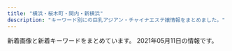 ```yaml
---
title: "横浜・桜木町・関内・新横浜"
description: "キーワード別にの巨乳アジアン・チャイナエステ嬢情報をまとめました。"
---
```


新着画像と新着キーワードをまとめています。
2021年05月11日の情報です。

<DmmAffiliateIns />
<KeywordTable
  shops={
    [
    {
        "station": "JR\u65b0\u6a2a\u6d5c\u99c5\u5317\u53e3",
        "url": "http://koukoku.xyz/vivian/",
        "name": "ViVian",
        "img_links": [
            "http://koukoku.xyz/vivian/css/01.jpg",
            "http://koukoku.xyz/vivian/css/staff/staff01.jpg",
            "http://koukoku.xyz/vivian/css/top03.jpg",
            "http://koukoku.xyz/vivian/css/top04.jpg",
            "http://koukoku.xyz/vivian/css/top02.jpg",
            "http://koukoku.xyz/vivian/css/m-head.jpg",
            "http://koukoku.xyz/vivian/images/call.png",
            "http://koukoku.xyz/vivian/css/top05.jpg",
            "http://koukoku.xyz/vivian/css/staff/staff02.jpg",
            "http://koukoku.xyz/vivian/css/staff/staff03.jpg"
        ],
        "keywords": {
            "F": 2,
            "88": 2,
            "E": 4,
            "90": 4
        }
    },
    {
        "url": "http://re-lax.work/",
        "name": "\u30b3\u30b3\u30ca\u30c3\u30c4",
        "station": "JR\u95a2\u5185\u99c5\u5317\u53e3",
        "img_links": [
            "http://re-lax.work/images/interior_t.jpg",
            "http://re-lax.work/images/sys1.jpg",
            "http://re-lax.work/images/int2.jpg",
            "http://re-lax.work/staff/yuki.jpg",
            "http://re-lax.work/images/tel.png",
            "http://re-lax.work/images/news.jpg",
            "http://re-lax.work/images/staff_t.jpg",
            "http://re-lax.work/images/int1.jpg",
            "http://re-lax.work/images/menu/interior.png",
            "http://re-lax.work/staff/haruka.jpg",
            "http://re-lax.work/images/sys3.jpg",
            "http://re-lax.work/images/menu/staff.png",
            "http://re-lax.work/images/sys2.jpg",
            "http://re-lax.work/images/menu/top.png",
            "http://re-lax.work/images/rec.jpg",
            "http://re-lax.work/images/tg.jpg",
            "http://re-lax.work/images/time.jpg",
            "http://re-lax.work/images/up.jpg",
            "http://re-lax.work/img/rara1.jpg",
            "http://re-lax.work/staff/rara.jpg",
            "http://re-lax.work/img/haruka1.jpg",
            "http://re-lax.work/img/yuki1.jpg"
        ],
        "keywords": {}
    },
    {
        "img_links": [
            "http://www.shanshan.mensest.com/images/m6.jpg",
            "http://www.shanshan.mensest.com/files/002.jpg",
            "http://www.shanshan.mensest.com/images/slider-img002.jpg",
            "http://www.shanshan.mensest.com/images/m4.jpg",
            "http://www.shanshan.mensest.com/files/004.jpg",
            "http://www.shanshan.mensest.com/images/slider-img001.jpg",
            "http://www.shanshan.mensest.com/images/s_news.png",
            "http://www.shanshan.mensest.com/images/s_pickup.png",
            "http://www.shanshan.mensest.com/files/001.jpg",
            "http://www.shanshan.mensest.com/files/003.jpg",
            "http://www.shanshan.mensest.com/images/s_message.png",
            "http://www.shanshan.mensest.com/images/m1.jpg",
            "http://www.shanshan.mensest.com/images/s_top_therapist.png",
            "http://www.shanshan.mensest.com/images/m2.jpg",
            "http://www.shanshan.mensest.com/files/006.jpg",
            "http://www.shanshan.mensest.com/images/m3.jpg",
            "http://www.shanshan.mensest.com/files/005.jpg"
        ],
        "name": "\u9999\u9999 -\u30b7\u30e3\u30f3\u30b7\u30e3\u30f3-",
        "url": "http://www.shanshan.mensest.com/",
        "keywords": {
            "88": 8,
            "86": 8,
            "87": 32,
            "D": 48
        },
        "station": "JR\u95a2\u5185\u99c5\u5357\u53e3"
    },
    {
        "url": "http://www.sh-riraku113.xyz/",
        "img_links": [
            "http://www.sh-riraku113.xyz/static/picture/room1.png",
            "http://www.sh-riraku113.xyz/uploads/201005/1-2010051615301I.jpg",
            "http://www.sh-riraku113.xyz/uploads/201005/1-201005161513F8.jpg",
            "http://www.sh-riraku113.xyz/static/picture/tit-new.png",
            "http://www.sh-riraku113.xyz/static/picture/tit-gat.png",
            "http://www.sh-riraku113.xyz/static/picture/tite-staff.png",
            "http://www.sh-riraku113.xyz/static/picture/infor.png",
            "http://www.sh-riraku113.xyz/static/picture/room2.png",
            "http://www.sh-riraku113.xyz/static/picture/top.png",
            "http://www.sh-riraku113.xyz/uploads/201005/1-201005161544K5.jpg",
            "http://www.sh-riraku113.xyz/static/picture/tit-pick.png",
            "http://www.sh-riraku113.xyz/static/picture/tit-infor.png",
            "http://www.sh-riraku113.xyz/static/picture/room3.png",
            "http://www.sh-riraku113.xyz/static/picture/room4.png",
            "http://www.sh-riraku113.xyz/static/picture/info.png",
            "http://www.sh-riraku113.xyz/uploads/201005/1-201005161500127.jpg"
        ],
        "keywords": {
            "C": 14
        },
        "name": "\u30ec\u30a4\u30f3\u30dc\u30fc\u8679",
        "station": "JR\u6771\u795e\u5948\u5ddd\u99c5"
    },
    {
        "name": "Sugar \uff5e\u30b7\u30e5\u30ac\u30fc\uff5e",
        "img_links": [
            "http://aroma-est.xyz/img/r0.jpg",
            "http://aroma-est.xyz/img/cg07.jpg",
            "http://aroma-est.xyz/img/cg06.jpg",
            "http://aroma-est.xyz/img/r2.jpg",
            "http://aroma-est.xyz/img/cg01.jpg",
            "http://aroma-est.xyz/img/cg04.jpg",
            "http://aroma-est.xyz/img/r3.jpg",
            "http://aroma-est.xyz/img/topimg.jpg",
            "http://aroma-est.xyz/img/topimg1.jpg",
            "http://aroma-est.xyz/img/cg02.jpg",
            "http://aroma-est.xyz/img/cg05.jpg",
            "http://aroma-est.xyz/img/cg0.jpg"
        ],
        "keywords": {},
        "url": "http://aroma-est.xyz/",
        "station": "JR\u6771\u795e\u5948\u5ddd\u99c5\u897f\u53e3"
    },
    {
        "name": "37\u2103",
        "url": "http://massage-esthe.blue/",
        "station": "\u30bb\u30f3\u30bf\u30fc\u5317\u99c5",
        "img_links": [
            "http://massage-esthe.blue/img/a3.jpg",
            "http://massage-esthe.blue/img/sta6.jpg",
            "http://massage-esthe.blue/img/r3.jpg",
            "http://massage-esthe.blue/img/stat.jpg",
            "http://massage-esthe.blue/img/st7.jpg",
            "http://massage-esthe.blue/img/a4.jpg",
            "http://massage-esthe.blue/img/top.jpg",
            "http://massage-esthe.blue/img/a2.jpg",
            "http://massage-esthe.blue/img/sta5.jpg",
            "http://massage-esthe.blue/img/stal.png",
            "http://massage-esthe.blue/img/fla.jpg",
            "http://massage-esthe.blue/img/r1.jpg",
            "http://massage-esthe.blue/img/r2.jpg",
            "http://massage-esthe.blue/img/st6.jpg",
            "http://massage-esthe.blue/img/root.jpg",
            "http://massage-esthe.blue/img/sta2.jpg",
            "http://massage-esthe.blue/img/st9.jpg",
            "http://massage-esthe.blue/img/st2.jpg",
            "http://massage-esthe.blue/img/sta12.jpg",
            "http://massage-esthe.blue/img/st1.jpg",
            "http://massage-esthe.blue/img/st10.jpg",
            "http://massage-esthe.blue/img/a6.jpg",
            "http://massage-esthe.blue/img/st12.jpg",
            "http://massage-esthe.blue/img/sta1.jpg",
            "http://massage-esthe.blue/img/r4.jpg",
            "http://massage-esthe.blue/img/sta10.jpg",
            "http://massage-esthe.blue/img/a5.jpg",
            "http://massage-esthe.blue/img/rect.jpg",
            "http://massage-esthe.blue/img/st5.jpg",
            "http://massage-esthe.blue/img/lint.jpg",
            "http://massage-esthe.blue/img/st11.jpg",
            "http://massage-esthe.blue/img/a1.jpg",
            "http://massage-esthe.blue/img/st3.jpg",
            "http://massage-esthe.blue/img/sta7.jpg",
            "http://massage-esthe.blue/img/syst.jpg",
            "http://massage-esthe.blue/img/acct.jpg",
            "http://massage-esthe.blue/img/bb.png",
            "http://massage-esthe.blue/img/sta3.jpg",
            "http://massage-esthe.blue/img/no.png"
        ],
        "keywords": {
            "D": 10
        }
    },
    {
        "url": "http://iyasibest.com/",
        "keywords": {
            "D": 2,
            "97": 1,
            "82": 1,
            "98": 1,
            "86": 2,
            "E": 1,
            "C": 5,
            "85": 2,
            "88": 2,
            "87": 1,
            "\u30bb\u30af\u30b7\u30fc": 4
        },
        "img_links": [
            "http://iyasibest.com/images/store/o01.jpg",
            "http://iyasibest.com/uploadfiles/images/campaignIyasibestCom2.png",
            "http://iyasibest.com/images/store/o02.jpg",
            "http://iyasibest.com/images/store/o07.jpg",
            "http://iyasibest.com/images/store/o06.jpg",
            "http://iyasibest.com/uploadfiles/images/campaignIyasibestCom1.png",
            "http://iyasibest.com/images/store/o05.jpg",
            "http://iyasibest.com/staffPhoto/b20210209224424.jpg",
            "http://iyasibest.com/images/store/o04.jpg",
            "http://iyasibest.com/staffPhoto/b20210503153528.jpg",
            "http://iyasibest.com/images/store/01.jpg",
            "http://iyasibest.com/images/store/o09.jpg",
            "http://iyasibest.com/staffPhoto/b20200402041705.jpg",
            "http://iyasibest.com/images/store/02.jpg",
            "http://iyasibest.com/staffPhoto/b20200911161049.jpg",
            "http://iyasibest.com/staffPhoto/b20200306221420.jpg",
            "http://iyasibest.com/staffPhoto/b20201102190836.jpg",
            "http://iyasibest.com/staffPhoto/b20200228201258.jpg",
            "http://iyasibest.com/staffPhoto/b20200310001745.jpg",
            "http://iyasibest.com/staffPhoto/b20200711165223.jpg",
            "http://iyasibest.com/staffPhoto/b20210121203305.jpg",
            "http://iyasibest.com/images/store/o03.jpg",
            "http://iyasibest.com/images/returnBtn.png",
            "http://iyasibest.com/images/store/o11.jpg",
            "http://iyasibest.com/images/store/03.jpg",
            "http://iyasibest.com/images/store/o10.jpg",
            "http://iyasibest.com/images/store/o08.jpg",
            "http://iyasibest.com/staffPhoto/b20200531120750.jpg"
        ],
        "station": "JR\u95a2\u5185\u99c5\u5357\u53e3",
        "name": "\u7652\u3057\u30d9\u30b9\u30c8"
    },
    {
        "url": "http://raimu.ests.jp/",
        "station": "JR\u6771\u795e\u5948\u5ddd\u99c5\u897f\u53e3",
        "keywords": {},
        "name": "\u6765\u5922\uff5e\u30e9\u30a4\u30e0\uff5e",
        "img_links": []
    },
    {
        "name": "IRIS",
        "keywords": {},
        "station": "JR\u65b0\u6a2a\u6d5c\u99c58\u756a\u51fa\u53e3",
        "url": "http://xn--cckubj6bwie8h7e.net/",
        "img_links": [
            "http://xn--cckubj6bwie8h7e.net/images/r1.jpg",
            "http://xn--cckubj6bwie8h7e.net/images/esthe1.jpg",
            "http://xn--cckubj6bwie8h7e.net/images/home.png",
            "http://xn--cckubj6bwie8h7e.net/images/main-sp.jpg",
            "http://xn--cckubj6bwie8h7e.net/images/r3.jpg",
            "http://xn--cckubj6bwie8h7e.net/images/cg05.jpg",
            "http://xn--cckubj6bwie8h7e.net/images/facebook.png",
            "http://xn--cckubj6bwie8h7e.net/images/footer-l.png",
            "http://xn--cckubj6bwie8h7e.net/link/menlog.jpg",
            "http://xn--cckubj6bwie8h7e.net/images/footer-r.png",
            "http://xn--cckubj6bwie8h7e.net/images/esthe3.jpg",
            "http://xn--cckubj6bwie8h7e.net/images/flower.png",
            "http://xn--cckubj6bwie8h7e.net/images/line.png",
            "http://xn--cckubj6bwie8h7e.net/images/main1.jpg",
            "http://xn--cckubj6bwie8h7e.net/images/r4.jpg",
            "http://xn--cckubj6bwie8h7e.net/images/staff.png",
            "http://xn--cckubj6bwie8h7e.net/images/cg04.jpg",
            "http://xn--cckubj6bwie8h7e.net/images/esthe7.jpg",
            "http://xn--cckubj6bwie8h7e.net/images/clear.png",
            "http://xn--cckubj6bwie8h7e.net/images/google_plus.png",
            "http://xn--cckubj6bwie8h7e.net/images/esthe4.jpg",
            "http://xn--cckubj6bwie8h7e.net/images/cg02.jpg",
            "http://xn--cckubj6bwie8h7e.net/images/header3.png",
            "http://xn--cckubj6bwie8h7e.net/images/twitter.png",
            "http://xn--cckubj6bwie8h7e.net/images/esthe6.jpg",
            "http://xn--cckubj6bwie8h7e.net/images/cg03.jpg",
            "http://xn--cckubj6bwie8h7e.net/images/r2.jpg",
            "http://xn--cckubj6bwie8h7e.net/images/esthe2.jpg",
            "http://xn--cckubj6bwie8h7e.net/images/cg01.jpg",
            "http://xn--cckubj6bwie8h7e.net/images/link.png"
        ]
    },
    {
        "station": "JR\u6771\u795e\u5948\u5ddd\u99c5\u897f\u53e3",
        "url": "http://www.gekabijin.esjprk.com/",
        "name": "\u82b1\u9b41",
        "img_links": [
            "http://www.gekabijin.esjprk.com/files/008.jpg",
            "http://www.gekabijin.esjprk.com/files/006-02.jpg",
            "http://www.gekabijin.esjprk.com/files/002.jpg",
            "http://www.gekabijin.esjprk.com/img/goback.jpg",
            "http://www.gekabijin.esjprk.com/files/002-02.jpg",
            "http://www.gekabijin.esjprk.com/files/009.jpg",
            "http://www.gekabijin.esjprk.com/img/btn_side_mobile.jpg",
            "http://www.gekabijin.esjprk.com/files/004-02.jpg",
            "http://www.gekabijin.esjprk.com/img/btn_blog.png",
            "http://www.gekabijin.esjprk.com/img/pickup.jpg",
            "http://www.gekabijin.esjprk.com/files/001-02.jpg",
            "http://www.gekabijin.esjprk.com/files/001.jpg",
            "http://www.gekabijin.esjprk.com/files/004.jpg",
            "http://www.gekabijin.esjprk.com/files/006.jpg",
            "http://www.gekabijin.esjprk.com/files/009-02.jpg",
            "http://www.gekabijin.esjprk.com/img/ttl_info.png",
            "http://www.gekabijin.esjprk.com/img/ttl_news.png",
            "http://www.gekabijin.esjprk.com/files/008-02.jpg",
            "http://www.gekabijin.esjprk.com/img/tel.png"
        ],
        "keywords": {
            "87": 6,
            "C": 20,
            "85": 2,
            "D": 6,
            "86": 2,
            "88": 2
        }
    },
    {
        "url": "http://shinyu.iest.jp/",
        "name": "\u5fc3\u7652 shinyu",
        "keywords": {},
        "img_links": [
            "http://shinyu.iest.jp/images/staff_image/staf_05a.jpg",
            "http://shinyu.iest.jp/images/top/top_04.jpg",
            "http://shinyu.iest.jp/images/top/top_03.jpg",
            "http://shinyu.iest.jp/images/top/top_01.jpg",
            "http://shinyu.iest.jp/images/top/top_08.png",
            "http://shinyu.iest.jp/images/top/top_02.jpg",
            "http://shinyu.iest.jp/images/top/top_06.jpg",
            "http://shinyu.iest.jp/images/home/top.jpg",
            "http://shinyu.iest.jp/images/page_top.png",
            "http://shinyu.iest.jp/images/top/top_05.jpg"
        ],
        "station": "JR\u95a2\u5185\u99c5\u5357\u53e3"
    },
    {
        "img_links": [
            "http://anela.iyasi.me/images/staff_one/staff_one_03.jpg",
            "http://anela.iyasi.me/images/staff_image/staff_d03.jpg",
            "http://anela.iyasi.me/images/home/index_03.jpg",
            "http://anela.iyasi.me/images/top/top_04.jpg",
            "http://anela.iyasi.me/images/staff_one/staff_one_07.png",
            "http://anela.iyasi.me/images/home/index_page_top.jpg",
            "http://anela.iyasi.me/images/staff/sta_01.jpg",
            "http://anela.iyasi.me/images/home/index_tel.jpg",
            "http://anela.iyasi.me/images/staff/sta_010.jpg",
            "http://anela.iyasi.me/images/home/index_04.jpg",
            "http://anela.iyasi.me/images/staff_image/staff_d06.jpg",
            "http://anela.iyasi.me/images/staff/staff_top.jpg",
            "http://anela.iyasi.me/images/staff_one/staff_one_01.jpg",
            "http://anela.iyasi.me/images/staff/sta_023.jpg",
            "http://anela.iyasi.me/images/staff_one/staff_one_05.jpg",
            "http://anela.iyasi.me/images/top/top_06.jpg",
            "http://anela.iyasi.me/images/staff/sta_06.jpg",
            "http://anela.iyasi.me/images/system/syatem_301.jpg",
            "http://anela.iyasi.me/images/staff_one/staff_one_08.png",
            "http://anela.iyasi.me/images/system/syatem_302.jpg",
            "http://anela.iyasi.me/images/gallery/gallery_404.jpg",
            "http://anela.iyasi.me/images/staff/sta_03.jpg",
            "http://anela.iyasi.me/images/staff/sta_0z12.jpg",
            "http://anela.iyasi.me/images/gallery/gallery_103.jpg",
            "http://anela.iyasi.me/images/gallery/gallery_402.jpg",
            "http://anela.iyasi.me/images/staff_one/staff_one_02.jpg",
            "http://anela.iyasi.me/images/staff/sta_0z10.jpg",
            "http://anela.iyasi.me/images/gallery/gallery_01.jpg",
            "http://anela.iyasi.me/images/gallery/gallery_104.jpg",
            "http://anela.iyasi.me/images/home/top_qp.jpg",
            "http://anela.iyasi.me/images/system/syatem_303.jpg",
            "http://anela.iyasi.me/images/gallery/gallery_401.jpg",
            "http://anela.iyasi.me/images/top/top_03.jpg",
            "http://anela.iyasi.me/images/top/top_01.jpg",
            "http://anela.iyasi.me/images/staff/sta_0z9.jpg",
            "http://anela.iyasi.me/images/gallery/gallery_101.jpg",
            "http://anela.iyasi.me/images/staff/sta_0z8.jpg",
            "http://anela.iyasi.me/images/staff_image/staff_d01.jpg",
            "http://anela.iyasi.me/images/gallery/gallery_top.jpg",
            "http://anela.iyasi.me/images/staff/sta_04.jpg",
            "http://anela.iyasi.me/images/home/QR.png",
            "http://anela.iyasi.me/images/top/top_05.jpg",
            "http://anela.iyasi.me/images/staff_image/staff_d02.jpg",
            "http://anela.iyasi.me/images/staff_one/staff_one_top.jpg",
            "http://anela.iyasi.me/images/staff_one/staff_one_04.jpg",
            "http://anela.iyasi.me/images/staff_image/staff_d04.jpg",
            "http://anela.iyasi.me/images/staff_image/staff_d05.jpg",
            "http://anela.iyasi.me/images/top/top_02.jpg",
            "http://anela.iyasi.me/images/staff/sta_0z2.jpg",
            "http://anela.iyasi.me/images/top/top_08.png",
            "http://anela.iyasi.me/images/staff/sta_021.jpg",
            "http://anela.iyasi.me/images/gallery/gallery_403.jpg",
            "http://anela.iyasi.me/images/gallery/gallery_102.jpg",
            "http://anela.iyasi.me/images/home/index_qup.jpg"
        ],
        "name": "\u30a2\u30cd\u30e9",
        "keywords": {},
        "url": "http://anela.iyasi.me/",
        "station": "JR\u95a2\u5185\u99c5\u5357\u53e3"
    },
    {
        "keywords": {
            "87": 2,
            "D": 4,
            "86": 2
        },
        "url": "http://www.lavender.esjoho.com/",
        "name": "\u7652\u3057\u306e\u5bb6",
        "station": "JR\u6771\u795e\u5948\u5ddd\u99c5\u897f\u53e3",
        "img_links": [
            "http://www.lavender.esjoho.com/sp/images/topgirl.jpg",
            "http://www.lavender.esjoho.com/files/024.jpg",
            "http://www.lavender.esjoho.com/images/sys2.png",
            "http://www.lavender.esjoho.com/images/int1.png",
            "http://www.lavender.esjoho.com/sp/images/time.jpg",
            "http://www.lavender.esjoho.com/images/rec2.png",
            "http://www.lavender.esjoho.com/sp/images/pc.jpg",
            "http://www.lavender.esjoho.com/images/rec1.png",
            "http://www.lavender.esjoho.com/sp/images/newsb.jpg",
            "http://www.lavender.esjoho.com/sp/menu/staff.jpg",
            "http://www.lavender.esjoho.com/sp/images/top.jpg",
            "http://www.lavender.esjoho.com/images/sm.jpg",
            "http://www.lavender.esjoho.com/images/interior_t.png",
            "http://www.lavender.esjoho.com/images/news.jpg",
            "http://www.lavender.esjoho.com/files/045.jpg",
            "http://www.lavender.esjoho.com/images/mobile.jpg",
            "http://www.lavender.esjoho.com/sp/menu/interior.jpg",
            "http://www.lavender.esjoho.com/sp/images/staff_t.jpg",
            "http://www.lavender.esjoho.com/images/int2.png",
            "http://www.lavender.esjoho.com/images/staff_t.png",
            "http://www.lavender.esjoho.com/sp/images/news.jpg",
            "http://www.lavender.esjoho.com/sp/images/head.jpg",
            "http://www.lavender.esjoho.com/images/concept.jpg",
            "http://www.lavender.esjoho.com/images/head.jpg",
            "http://www.lavender.esjoho.com/files/019.jpg",
            "http://www.lavender.esjoho.com/images/line.png",
            "http://www.lavender.esjoho.com/sp/images/footer.jpg",
            "http://www.lavender.esjoho.com/images/sys3.png",
            "http://www.lavender.esjoho.com/sp/menu/top.jpg",
            "http://www.lavender.esjoho.com/sp/images/tel.jpg",
            "http://www.lavender.esjoho.com/sp/images/interior_t.jpg",
            "http://www.lavender.esjoho.com/images/ta.jpg",
            "http://www.lavender.esjoho.com/files/029.jpg",
            "http://www.lavender.esjoho.com/images/link_t.png"
        ]
    },
    {
        "name": "RelaCute \u30ea\u30e9\u30ad\u30e5\u30fc\u30c8",
        "station": "JR\u4e2d\u5c71\u99c5\u5317\u53e3",
        "img_links": [
            "http://relacute.ies.bz/photos/sites/29/2021/04/202104290308136.jpg",
            "http://relacute.ies.bz/photos/sites/29/2021/01/202101180426140.jpg",
            "http://relacute.ies.bz/images/s_news.jpg",
            "http://kakure-yu.a2.webnavi.work/upload/sites/29/2021/05/2021051106220124.jpg",
            "http://relacute.ies.bz/photos/sites/29/2020/10/2020101804232462.jpg",
            "http://relacute.ies.bz/images/mobile.jpg",
            "http://relacute.ies.bz/images/room2.jpg",
            "http://relacute.ies.bz/photos/sites/29/2021/05/2021051106220124.jpg",
            "http://relacute.ies.bz/images/room3.jpg",
            "http://relacute.ies.bz/photos/sites/29/2021/03/2021030402170757.jpg",
            "http://relacute.ies.bz/images/room4.jpg",
            "http://relacute.ies.bz/photos/sites/29/2020/06/2020061906073550.jpg",
            "http://relacute.ies.bz/images/room1.jpg",
            "http://relacute.ies.bz/photos/sites/29/2021/04/202104260223304.jpg",
            "http://relacute.ies.bz/images/top.jpg",
            "http://relacute.ies.bz/photos/sites/29/2021/04/2021040802361733.jpg",
            "http://relacute.ies.bz/images/s_staff.jpg"
        ],
        "keywords": {
            "C": 1,
            "82": 1,
            "D": 6,
            "87": 2,
            "E": 1,
            "85": 3,
            "86": 2
        },
        "url": "http://relacute.ies.bz/"
    },
    {
        "keywords": {},
        "url": "http://est-hanamizuki.com/",
        "station": "JR\u6771\u795e\u5948\u5ddd\u99c5\u897f\u53e3",
        "img_links": [
            "http://est-hanamizuki.com/images/g33.jpg",
            "http://est-hanamizuki.com/images/g13.jpg",
            "http://est-hanamizuki.com/images/g1.jpg",
            "http://est-hanamizuki.com/images/m1.jpg",
            "http://est-hanamizuki.com/images/g12.jpg",
            "http://est-hanamizuki.com/images/info.png",
            "http://est-hanamizuki.com/images/g3.jpg",
            "http://est-hanamizuki.com/images/zi_staff.png",
            "http://est-hanamizuki.com/images/g2.jpg",
            "http://est-hanamizuki.com/images/erika2.jpg",
            "http://est-hanamizuki.com/images/r111.jpg",
            "http://est-hanamizuki.com/images/g22.jpg",
            "http://est-hanamizuki.com/images/g32.jpg",
            "http://est-hanamizuki.com/images/news1.png",
            "http://est-hanamizuki.com/images/m3.jpg",
            "http://est-hanamizuki.com/images/m2.jpg",
            "http://est-hanamizuki.com/images/head.jpg",
            "http://est-hanamizuki.com/images/mobile.jpg",
            "http://est-hanamizuki.com/images/m4.jpg",
            "http://est-hanamizuki.com/images/erika.jpg",
            "http://est-hanamizuki.com/images/g23.jpg",
            "http://est-hanamizuki.com/images/11.png"
        ],
        "name": "\u82b1\u6c34\u6728"
    },
    {
        "station": "JR\u65b0\u6a2a\u6d5c\u99c5\u5317\u53e3",
        "keywords": {
            "85": 24,
            "87": 18,
            "86": 46,
            "C": 70,
            "D": 27,
            "84": 12,
            "83": 6
        },
        "name": "SRP",
        "img_links": [
            "http://www.shine-es.info/public/image/20210222/20210222103449_67865.png",
            "http://www.shine-es.info/public/image/20210419/20210419132609_96915.jpg",
            "http://www.shine-es.info/public/image/20191007/20191007000751_26360.jpg",
            "http://www.shine-es.info/public/image/20190827/20190827011025_93525.jpg",
            "http://www.shine-es.info/public/image/20191009/20191009171328_21361.jpg",
            "http://www.shine-es.info/public/image/20200901/20200901124912_14983.jpg",
            "http://www.shine-es.info/img/top/mobile.jpg",
            "http://www.shine-es.info/public/image/20180426/20180426160618_24358.jpg",
            "http://www.shine-es.info/public/image/20180426/20180426161222_54119.jpg",
            "http://www.shine-es.info/public/image/20180528/20180528013047_54119.jpg",
            "http://www.shine-es.info/public/image/20190617/20190617002036_61596.jpg",
            "http://www.shine-es.info/public/image/20210126/20210126012525_25271.png",
            "http://www.shine-es.info/public/image/20180524/20180524214747_75881.jpeg",
            "http://www.shine-es.info/img/top/nav_06.jpg",
            "http://www.shine-es.info/public/image/20201020/20201020190438_86333.png",
            "http://www.shine-es.info/public/image/20180426/20180426160348_68419.jpg",
            "http://www.shine-es.info/public/image/20210427/20210427125244_68255.jpg",
            "http://www.shine-es.info/img/top/pic-1.jpg",
            "http://www.shine-es.info/public/image/20191009/20191009171341_70954.jpg",
            "http://www.shine-es.info/public/image/20201210/20201210131428_47249.png",
            "http://www.shine-es.info/public/image/20210330/20210330113900_55694.jpg",
            "http://www.shine-es.info/public/image/20201107/20201107124509_92438.png",
            "http://www.shine-es.info/img/top/nav_05.jpg",
            "http://www.shine-es.info/public/image/20180806/20180806021637_66262.jpeg",
            "http://www.shine-es.info/img/top/pic-3.jpg",
            "http://www.shine-es.info/public/image/20200225/20200225013302_28274.png",
            "http://www.shine-es.info/public/image/20210508/20210508142929_74258.jpg",
            "http://www.shine-es.info/public/image/20200505/20200505002649_53549.png",
            "http://www.shine-es.info/public/image/20180524/20180524214652_54672.jpeg",
            "http://www.shine-es.info/img/top/nav_09.jpg",
            "http://www.shine-es.info/img/top/nav_03.jpg",
            "http://www.shine-es.info/public/image/20210419/20210419112401_56895.png",
            "http://www.shine-es.info/img/system/campaign3.png",
            "http://www.shine-es.info/img/top/nav_04.jpg",
            "http://www.shine-es.info/img/top/koko.png",
            "http://www.shine-es.info/img/top/pic-2.jpg",
            "http://www.shine-es.info/public/image/20200816/20200816001546_39857.jpg",
            "http://www.shine-es.info/public/image/20180524/20180524214431_17082.jpg",
            "http://www.shine-es.info/public/image/20210422/20210422163954_89790.jpg",
            "http://www.shine-es.info/public/image/20210204/20210204005557_55265.png",
            "http://www.shine-es.info/public/image/20191123/20191123005615_48887.jpg",
            "http://www.shine-es.info/public/image/20180524/20180524214818_14591.jpeg",
            "http://www.shine-es.info/public/image/20200120/20200120014129_44289.jpg",
            "http://www.shine-es.info/img/top/pic-1.png",
            "http://www.shine-es.info/public/image/20190617/20190617002029_84673.jpg",
            "http://www.shine-es.info/public/image/20181128/20181128190142_51228.jpeg",
            "http://www.shine-es.info/public/image/20201130/20201130150442_88111.jpg",
            "http://www.shine-es.info/public/image/20180514/20180514161320_29646.jpg",
            "http://www.shine-es.info/public/image/20191123/20191123005624_21397.jpg",
            "http://www.shine-es.info/img/top/nav_07.jpg",
            "http://www.shine-es.info/public/image/20210503/20210503132158_78451.jpg",
            "http://www.shine-es.info/public/image/20180524/20180524214610_38863.jpeg",
            "http://www.shine-es.info/public/image/20201009/20201009012403_82863.jpg",
            "http://www.shine-es.info/public/image/20191007/20191007000800_55460.png",
            "http://www.shine-es.info/public/image/20210224/20210224004055_63018.jpg",
            "http://www.shine-es.info/public/image/20191129/20191129184548_44783.jpg",
            "http://www.shine-es.info/public/image/20180806/20180806021646_71312.jpeg",
            "http://www.shine-es.info/public/image/20200901/20200901125021_47269.jpg"
        ],
        "url": "http://www.shine-es.info/"
    },
    {
        "keywords": {
            "86": 6,
            "D": 24,
            "87": 24,
            "C": 6
        },
        "name": "\u7f8e\u4eba\u9b5a",
        "station": "JR\u6771\u795e\u5948\u5ddd\u99c5\u897f\u53e3",
        "img_links": [
            "http://www.muse.mensest.com/photo_news/upimg/58411609358e5df90e_1.jpg",
            "http://www.muse.mensest.com/files/001.jpg",
            "http://www.muse.mensest.com/files/004.jpg",
            "http://www.muse.mensest.com/files/003.jpg",
            "http://www.muse.mensest.com/images/sp_top.jpg",
            "http://www.muse.mensest.com/images/tit_therapist.png",
            "http://www.muse.mensest.com/photo_news/upimg/32287607e6deea8b73_0.jpg",
            "http://www.muse.mensest.com/images/sp_tit_therapist.png",
            "http://www.muse.mensest.com/images/img_tel.png",
            "http://www.muse.mensest.com/images/sp_tit_new.png",
            "http://www.muse.mensest.com/files/002.jpg",
            "http://www.muse.mensest.com/images/tit_new.png",
            "http://www.muse.mensest.com/files/005.jpg",
            "http://www.muse.mensest.com/images/maining.jpg",
            "http://www.muse.mensest.com/photo_news/upimg/58411609358e5df90e_0.jpg",
            "http://www.muse.mensest.com/photo_news/upimg/32287607e6deea8b73_1.jpg",
            "http://www.muse.mensest.com/images/top.jpg"
        ],
        "url": "http://www.muse.mensest.com/"
    },
    {
        "station": "JR\u95a2\u5185\u99c5\u5317\u53e3",
        "img_links": [
            "http://e-yozakura.xyz/images/yuk.jpg",
            "http://e-yozakura.xyz/images/htm.jpg",
            "http://e-yozakura.xyz/images/ll.jpg",
            "http://e-yozakura.xyz/images/r6.jpg",
            "http://e-yozakura.xyz/images/r8.jpg",
            "http://e-yozakura.xyz/images/r4.jpg",
            "http://e-yozakura.xyz/images/g9.jpg",
            "http://e-yozakura.xyz/images/g4.jpg",
            "http://e-yozakura.xyz/images/bj_03.jpg",
            "http://e-yozakura.xyz/images/slide3.png",
            "http://e-yozakura.xyz/images/g2.jpg",
            "http://e-yozakura.xyz/images/r3.jpg",
            "http://e-yozakura.xyz/images/slide1.png",
            "http://e-yozakura.xyz/images/g1.jpg",
            "http://e-yozakura.xyz/images/r5.jpg",
            "http://e-yozakura.xyz/images/tite-staff.jpg",
            "http://e-yozakura.xyz/images/m1.jpg",
            "http://e-yozakura.xyz/images/sa.jpg",
            "http://e-yozakura.xyz/images/news03.png",
            "http://e-yozakura.xyz/images/g5.jpg",
            "http://e-yozakura.xyz/images/g0.jpg",
            "http://e-yozakura.xyz/images/t.jpg",
            "http://e-yozakura.xyz/images/ai.jpg",
            "http://e-yozakura.xyz/images/yuka.jpg",
            "http://e-yozakura.xyz/images/top.jpg",
            "http://e-yozakura.xyz/images/12.jpg",
            "http://e-yozakura.xyz/images/r7.jpg",
            "http://e-yozakura.xyz/images/r1.jpg",
            "http://e-yozakura.xyz/images/slide2.png",
            "http://e-yozakura.xyz/images/mobile.png",
            "http://e-yozakura.xyz/images/news01.png",
            "http://e-yozakura.xyz/images/g8.jpg",
            "http://e-yozakura.xyz/images/hua.jpg",
            "http://e-yozakura.xyz/images/r2.jpg",
            "http://e-yozakura.xyz/images/hh.jpg",
            "http://e-yozakura.xyz/images/bj_01.jpg"
        ],
        "keywords": {},
        "url": "http://e-yozakura.xyz/",
        "name": "\u591c\u685c\uff5e\u3088\u3056\u304f\u3089\uff5e"
    },
    {
        "keywords": {
            "96": 1,
            "85": 1,
            "80": 1,
            "C": 3,
            "\u30bb\u30af\u30b7\u30fc": 1,
            "D": 2,
            "86": 3,
            "88": 1,
            "E": 1,
            "99": 1
        },
        "url": "http://babyheart.info/",
        "name": "Baby Heart \uff5e\u30d9\u30a4\u30d3\u30fc\u30cf\u30fc\u30c8\uff5e",
        "station": "JR\u95a2\u5185\u99c5\u5357\u53e3",
        "img_links": [
            "http://babyheart.info/staffPhoto/b20201113143808.jpg",
            "http://babyheart.info/staffPhoto/s20201102210807.jpg",
            "http://babyheart.info/staffPhoto/b20201102165304.jpg",
            "http://babyheart.info/staffPhoto/b20201102165737.jpg",
            "http://babyheart.info/staffPhoto/b20210504141830.jpg",
            "http://babyheart.info/images/returnBtn.png",
            "http://babyheart.info/staffPhoto/b20201102210807.jpg",
            "http://babyheart.info/images/slider1/03.jpg",
            "http://babyheart.info/js/sliderLine/slide_next.png",
            "http://babyheart.info/js/sliderLine/slide_prev.png",
            "http://babyheart.info/staffPhoto/b20210503161428.jpg",
            "http://babyheart.info/staffPhoto/s20210504141830.jpg",
            "http://babyheart.info/staffPhoto/s20201102132433.jpg",
            "http://babyheart.info/uploadfiles/Image/campaignBabyheartInfo.jpg",
            "http://babyheart.info/staffPhoto/b20210506144322.jpg",
            "http://babyheart.info/staffPhoto/b20210209231643.jpg",
            "http://babyheart.info/staffPhoto/s20201102165737.jpg",
            "http://babyheart.info/staffPhoto/s20201102165304.jpg",
            "http://babyheart.info/images/slider1/02.jpg",
            "http://babyheart.info/staffPhoto/s20201113143406.jpg",
            "http://babyheart.info/staffPhoto/s20201113143808.jpg",
            "http://babyheart.info/staffPhoto/b20201113143406.jpg",
            "http://babyheart.info/staffPhoto/s20210506144322.jpg",
            "http://babyheart.info/images/mobile.jpg",
            "http://babyheart.info/staffPhoto/b20201102132433.jpg",
            "http://babyheart.info/staffPhoto/s20210209231643.jpg",
            "http://babyheart.info/images/gallery1.jpg",
            "http://babyheart.info/staffPhoto/s20210503161428.jpg"
        ]
    },
    {
        "keywords": {},
        "img_links": [
            "http://es-kannai.link/wp-content/uploads/2021/04/IMG_5652-250x376.jpg",
            "http://es-kannai.link/wp-content/uploads/2021/04/IMG_5650-400x600.jpg",
            "http://es-kannai.link/wp-content/uploads/2021/04/IMG_5649-400x600.jpg",
            "http://es-kannai.link/wp-content/uploads/2016/12/vvv.png",
            "http://es-kannai.link/wp-content/uploads/2016/12/vv.jpg",
            "http://es-kannai.link/wp-content/uploads/2021/04/IMG_5651-250x376.jpg",
            "http://es-kannai.link/wp-content/uploads/2016/12/v.jpg",
            "http://es-kannai.link/wp-content/uploads/2021/04/IMG_5652.jpg",
            "http://es-kannai.link/wp-content/uploads/2021/04/IMG_5651-400x600.jpg",
            "http://es-kannai.link/wp-content/uploads/2021/04/IMG_5652-400x600.jpg",
            "http://es-kannai.link/wp-content/uploads/2016/12/aaaa.jpg",
            "http://es-kannai.link/wp-content/uploads/2021/04/IMG_5649.jpg",
            "http://es-kannai.link/wp-content/themes/template-salon2/images/campaign-bnr.png",
            "http://es-kannai.link/wp-content/uploads/2021/04/IMG_5649-250x376.jpg",
            "http://es-kannai.link/wp-content/uploads/2016/12/d.png",
            "http://es-kannai.link/wp-content/themes/template-salon2/images/newface-ttl.jpg",
            "http://es-kannai.link/wp-content/uploads/2021/04/IMG_5653-400x600.jpg",
            "http://es-kannai.link/wp-content/uploads/2016/12/a.jpg",
            "http://es-kannai.link/wp-content/uploads/2021/04/IMG_5650-250x376.jpg",
            "http://es-kannai.link/wp-content/uploads/2016/12/dd.png",
            "http://es-kannai.link/wp-content/uploads/2016/12/vvvv.png",
            "http://es-kannai.link/wp-content/uploads/2016/12/aa.jpg",
            "http://es-kannai.link/wp-content/themes/template-salon2/images/main-img.jpg",
            "http://es-kannai.link/wp-content/themes/template-salon2/images/m-info.png",
            "http://es-kannai.link/wp-content/uploads/2021/04/IMG_5653.jpg",
            "http://es-kannai.link/wp-content/uploads/2021/04/IMG_5650.jpg",
            "http://cdn.dino-es.com/images/logo/200x40DinoEs.png",
            "http://es-kannai.link/wp-content/themes/template-salon2/images/news-ttl.jpg",
            "http://es-kannai.link/wp-content/uploads/2021/04/IMG_5653-250x376.jpg",
            "http://es-kannai.link/wp-content/uploads/2016/12/aaa.jpg",
            "http://es-kannai.link/wp-content/uploads/2021/04/IMG_5651.jpg",
            "http://es-kannai.link/wp-content/themes/template-salon2/images/info.png"
        ],
        "station": "JR\u95a2\u5185\u99c5\u5357\u53e3",
        "url": "http://es-kannai.link",
        "name": "Venus"
    },
    {
        "url": "http://kannai-mensesthe.com/",
        "name": "Olive",
        "img_links": [
            "https://kannai-mensesthe.com/room/esthe1.jpg",
            "https://kannai-mensesthe.com/room/3-l.jpg",
            "https://kannai-mensesthe.com/images/clear.png",
            "https://kannai-mensesthe.com/room/2-s.jpg",
            "https://kannai-mensesthe.com/staff/ayumi-l1.jpg",
            "https://kannai-mensesthe.com/staff/sachi-l1.jpg",
            "https://kannai-mensesthe.com/room/3-s.jpg",
            "https://hamamatsucho-esthe.work/icon/facebook.png",
            "https://kannai-mensesthe.com/staff/risa-s1.jpg",
            "https://hamamatsucho-esthe.work/icon/twitter.png",
            "https://kannai-mensesthe.com/icon/google_plus.png",
            "https://kannai-mensesthe.com/staff/momo-l1.jpg",
            "https://kannai-mensesthe.com/2019/11/10/1.jpg",
            "https://kannai-mensesthe.com/room/4-l.jpg",
            "https://kannai-mensesthe.com/button/home.png",
            "https://kannai-mensesthe.com/button/blog.png",
            "https://kannai-mensesthe.com/images/flower.png",
            "https://kannai-mensesthe.com/staff/ayumi-s1.jpg",
            "https://kannai-mensesthe.com/room/esthe3.jpg",
            "https://kannai-mensesthe.com/2019/12/03/risa-s1.jpg",
            "https://kannai-mensesthe.com/staff/risa-l1.jpg",
            "https://hamamatsucho-esthe.work/icon/google_plus.png",
            "https://kannai-mensesthe.com/images/footer-l.png",
            "https://kannai-mensesthe.com/button/staff.png",
            "https://kannai-mensesthe.com/room/esthe2.jpg",
            "https://kannai-mensesthe.com/icon/twitter.png",
            "https://kannai-mensesthe.com/room/4-s.jpg",
            "https://kannai-mensesthe.com/staff/momo-s1.jpg",
            "https://kannai-mensesthe.com/room/2-l.jpg",
            "https://hamamatsucho-esthe.work/icon/line.png",
            "https://kannai-mensesthe.com/icon/line.png",
            "https://kannai-mensesthe.com/images/main1.jpg",
            "https://kannai-mensesthe.com/room/1-l.jpg",
            "https://kannai-mensesthe.com/room/1-s.jpg",
            "https://kannai-mensesthe.com/staff/sachi-s1.jpg",
            "https://kannai-mensesthe.com/images/main-sp.jpg",
            "https://kannai-mensesthe.com//images/footer-r.png",
            "http://kannai-mensesthe.com/images/flower.png",
            "https://kannai-mensesthe.com/icon/facebook.png"
        ],
        "keywords": {
            "88": 5,
            "90": 15
        },
        "station": "JR\u95a2\u5185\u99c5"
    },
    {
        "station": "\u4f0a\u52e2\u4f50\u6728\u9577\u8005\u753a\u99c5",
        "keywords": {},
        "name": "\u7e01",
        "img_links": [],
        "url": "https://en.reraku.work/"
    },
    {
        "keywords": {
            "86": 8,
            "D": 4,
            "C": 24,
            "87": 8
        },
        "img_links": [
            "http://www.rakuraku.esjoho.com/files/001-03.jpg",
            "http://www.rakuraku.esjoho.com/images/line.png",
            "http://www.rakuraku.esjoho.com/files/004-02.jpg",
            "http://www.rakuraku.esjoho.com/files/003.jpg",
            "http://www.rakuraku.esjoho.com/images/mobile.jpg",
            "http://www.rakuraku.esjoho.com/files/004.jpg",
            "http://www.rakuraku.esjoho.com/files/001.jpg",
            "http://www.rakuraku.esjoho.com/files/002-02.jpg",
            "http://www.rakuraku.esjoho.com/files/002-03.jpg",
            "http://www.rakuraku.esjoho.com/files/003-03.jpg",
            "http://www.rakuraku.esjoho.com/files/003-02.jpg",
            "http://www.rakuraku.esjoho.com/images/r3.jpg",
            "http://www.rakuraku.esjoho.com/files/002.jpg",
            "http://www.rakuraku.esjoho.com/files/004-03.jpg",
            "http://www.rakuraku.esjoho.com/files/001-02.jpg"
        ],
        "url": "http://www.rakuraku.esjoho.com/",
        "name": "\u697d\u697d",
        "station": "\u6771\u767d\u697d\u99c5"
    },
    {
        "keywords": {},
        "station": "JR\u5927\u53e3\u99c5\u6771\u53e3",
        "url": "http://www.oguti.work/",
        "img_links": [
            "http://www.oguti.work/img/kaori1.jpg",
            "http://www.oguti.work/img/miki2.jpg",
            "http://www.oguti.work/img/rie1.jpg",
            "http://www.oguti.work/images/interior_t.jpg",
            "http://www.oguti.work/images/1.jpg",
            "http://www.oguti.work/images/head.jpg",
            "http://www.oguti.work/img/yuna1.jpg",
            "http://www.oguti.work/images/2.jpg",
            "http://www.oguti.work/img/yuna2.jpg",
            "http://www.oguti.work/images/s1.png",
            "http://www.oguti.work/images/int2.jpg",
            "http://www.oguti.work/images/ac1.jpg",
            "http://www.oguti.work/images/sys.jpg",
            "http://www.oguti.work/img/miki1.jpg",
            "http://www.oguti.work/images/rec2.jpg",
            "http://www.oguti.work/images/news.jpg",
            "http://www.oguti.work/images/rec1.jpg",
            "http://www.oguti.work/images/4.jpg",
            "http://www.oguti.work/images/tg.jpg",
            "http://www.oguti.work/staff/rie.jpg",
            "http://www.oguti.work/staff/kaori.jpg",
            "http://www.oguti.work/images/int1.jpg",
            "http://www.oguti.work/staff/miki.jpg",
            "http://www.oguti.work/images/3.jpg",
            "http://www.oguti.work/staff/yuna.jpg",
            "http://www.oguti.work/images/staff_t.jpg"
        ],
        "name": "\u7d50"
    },
    {
        "keywords": {},
        "name": "\u697d\u3005\u30f4\u30a3\u30fc\u30ca\u30b9",
        "station": "JR\u6771\u795e\u5948\u5ddd\u99c5",
        "img_links": [
            "http://www.rakuraku-venus.xyz/images/shop/r1.jpg",
            "http://www.rakuraku-venus.xyz/images/nav/lanmu-sys.jpg",
            "http://www.rakuraku-venus.xyz/images/index-kai_13a.jpg",
            "http://www.rakuraku-venus.xyz/images/nav/lanmu-staff.jpg",
            "http://www.rakuraku-venus.xyz/images/staff/11/rika.png",
            "http://www.rakuraku-venus.xyz/images/staff/11/ai.jpg",
            "http://www.rakuraku-venus.xyz/images/staff/10/1.jpg",
            "http://www.rakuraku-venus.xyz/images/staff/11/koko.jpg",
            "http://www.rakuraku-venus.xyz/psd/off.jpg",
            "http://www.rakuraku-venus.xyz/images/index-kai_07.jpg",
            "http://www.rakuraku-venus.xyz/images/shop/h4.jpg",
            "http://www.rakuraku-venus.xyz/images/staff/11/minami2.jpg",
            "http://www.rakuraku-venus.xyz/images/index-kai_16.jpg",
            "http://www.rakuraku-venus.xyz/images/shop/h2.jpg",
            "http://www.rakuraku-venus.xyz/images/index-kai_05.jpg",
            "http://www.rakuraku-venus.xyz/images/shop/h3.jpg",
            "http://www.rakuraku-venus.xyz/images/light_img.jpg",
            "http://www.rakuraku-venus.xyz/images/index-kai_03.jpg",
            "http://www.rakuraku-venus.xyz/images/lan-t/images/lan-t_01.jpg",
            "http://www.rakuraku-venus.xyz/images/index-kai_08.jpg",
            "http://www.rakuraku-venus.xyz/images/index-f.jpg",
            "http://www.rakuraku-venus.xyz/images/index-kai_13.jpg",
            "http://www.rakuraku-venus.xyz/images/nav/lanmu-acc.jpg",
            "http://www.rakuraku-venus.xyz/images/nav/lanmu-job.jpg"
        ],
        "url": "http://www.rakuraku-venus.xyz/"
    },
    {
        "station": "JR\u6771\u795e\u5948\u5ddd\u99c5\u897f\u53e3",
        "img_links": [
            "http://haruku.est888.com/static/picture/staff03.jpg",
            "http://haruku.est888.com/static/picture/staff02.jpg",
            "http://haruku.est888.com/static/picture/staff01.jpg"
        ],
        "keywords": {
            "89": 3,
            "91": 3,
            "88": 3,
            "E": 3,
            "D": 6
        },
        "url": "http://haruku.est888.com/",
        "name": "\u6674\u7a7a -\u306f\u308b\u304f-"
    },
    {
        "keywords": {
            "87": 24,
            "86": 48,
            "85": 6,
            "C": 49,
            "D": 42
        },
        "name": "Dear",
        "img_links": [
            "https://dear.xyz.mn/images/top.png",
            "https://dear.xyz.mn/photos/sites/33/2021/02/2021022614331675.jpeg",
            "https://dear.xyz.mn/images/ac05.jpg",
            "https://dear.xyz.mn/photos/sites/33/2021/02/2021022716421267.jpeg",
            "https://dear.xyz.mn/images/ac04.jpg",
            "https://dear.xyz.mn/photos/sites/33/2021/01/2021011914494134.jpeg",
            "https://dear.xyz.mn/photos/sites/33/2020/12/2020120212565938.jpeg",
            "https://dear.xyz.mn/photos/sites/33/2021/04/2021041421095424.jpeg",
            "https://dear.xyz.mn/photos/sites/33/2021/04/2021042914583373.jpeg",
            "https://dear.xyz.mn/photos/sites/33/2020/11/2020110413285923.jpeg",
            "https://dear.xyz.mn/images/ac01.jpg",
            "https://dear.xyz.mn/photos/sites/33/2021/03/2021032514544543.jpeg",
            "https://dear.xyz.mn/photos/sites/33/2021/05/2021051109310550.jpeg",
            "https://dear.xyz.mn/images/sp_top.jpg",
            "https://dear.xyz.mn/images/ac02.jpg",
            "https://dear.xyz.mn/photos/sites/33/2020/12/2020122818210498.jpeg",
            "https://dear.xyz.mn/photos/sites/33/2021/04/2021042614132612.jpeg",
            "https://dear.xyz.mn/photos/sites/33/2020/11/2020111223000369.jpeg",
            "https://dear.xyz.mn/photos/sites/33/2021/01/2021010915471930.jpeg"
        ],
        "url": "https://dear.xyz.mn/",
        "station": "JR\u95a2\u5185\u99c5\u5317\u53e3"
    },
    {
        "name": "\u68ee\u82d1",
        "url": "http://morien.este.work/",
        "img_links": [
            "http://morien.este.work/2/uploadimg/1577672563.jpg",
            "http://morien.este.work/top.jpg",
            "http://morien.este.work/2/uploadimg/1594704743.jpg",
            "http://morien.este.work/2/uploadimg/1574764277.jpg",
            "http://morien.este.work/2/uploadimg/1613996342.jpg",
            "http://morien.este.work/mens-esthe.png"
        ],
        "station": "\u53cd\u753a\u99c5",
        "keywords": {
            "D": 24,
            "85": 6,
            "83": 6,
            "86": 6,
            "87": 6
        }
    },
    {
        "url": "http://www.rose-color.info/",
        "station": "JR\u65b0\u6a2a\u6d5c\u99c5\u5317\u53e3",
        "img_links": [
            "http://www.rose-color.info/public/image/20210224/20210224003309_92092.jpg",
            "http://www.rose-color.info/public/image/20190509/20190509145904_79944.jpg",
            "http://www.rose-color.info/public/image/20190509/20190509140935_98972.jpg",
            "http://www.rose-color.info/public/image/20201107/20201107123935_72522.png",
            "http://www.rose-color.info/public/image/20190509/20190509150501_74550.jpg",
            "http://www.rose-color.info/public/image/20190509/20190509145858_80062.jpg",
            "http://www.rose-color.info/public/image/20190509/20190509150319_28745.jpg",
            "http://www.rose-color.info/img/koko.png",
            "http://www.rose-color.info/img/link1.jpg",
            "http://www.rose-color.info/public/image/20210222/20210222102101_83200.png",
            "http://www.rose-color.info/public/image/20210419/20210419111655_62452.png",
            "http://www.rose-color.info/public/image/20191025/20191025151602_11534.jpg",
            "http://www.rose-color.info/public/image/20190509/20190509145318_30201.jpg",
            "http://www.rose-color.info/public/image/20190922/20190922200457_51255.jpeg",
            "http://www.rose-color.info/public/image/20201130/20201130144441_16819.jpg",
            "http://www.rose-color.info/public/image/20210330/20210330112929_27404.jpg",
            "http://www.rose-color.info/public/image/20190509/20190509151145_51237.jpg",
            "http://www.rose-color.info/public/image/20210508/20210508141722_58466.jpg",
            "http://www.rose-color.info/public/image/20190517/20190517212433_70632.jpg",
            "http://www.rose-color.info/public/image/20190922/20190922200505_21149.jpeg",
            "http://www.rose-color.info/public/image/20201020/20201020184710_30595.png",
            "http://www.rose-color.info/img/gback.jpg",
            "http://www.rose-color.info/public/image/20200417/20200417025857_20118.png",
            "http://www.rose-color.info/public/image/20201210/20201210130347_71702.png",
            "http://www.rose-color.info/img/sys.jpg",
            "http://www.rose-color.info/public/image/20210406/20210406185922_89679.png",
            "http://www.rose-color.info/img/link2.jpg",
            "http://www.rose-color.info/public/image/20210204/20210204004224_97903.png",
            "http://www.rose-color.info/public/image/20190509/20190509145323_81608.jpg",
            "http://www.rose-color.info/public/image/20210427/20210427120505_60105.jpg",
            "http://www.rose-color.info/public/image/20210126/20210126011220_75981.png",
            "http://www.rose-color.info/public/image/20190924/20190924151957_88257.jpg",
            "http://www.rose-color.info/public/image/20210422/20210422163400_91224.jpg",
            "http://www.rose-color.info/public/image/20201009/20201009005900_97376.jpg",
            "http://www.rose-color.info/public/image/20190517/20190517212453_15511.jpg",
            "http://www.rose-color.info/public/image/20210419/20210419131246_25130.jpg",
            "http://www.rose-color.info/public/image/20190509/20190509140913_93259.jpg",
            "http://www.rose-color.info/public/image/20190509/20190509140925_63726.jpg",
            "http://www.rose-color.info/public/image/20190509/20190509151712_73273.jpg",
            "http://www.rose-color.info/img/gtop.jpg",
            "http://www.rose-color.info/public/image/20190509/20190509160519_55359.jpg",
            "http://www.rose-color.info/public/image/20210503/20210503131617_34247.jpg",
            "http://www.rose-color.info/public/image/20190509/20190509140857_11715.jpg",
            "http://www.rose-color.info/public/image/20190509/20190509151815_26133.jpg"
        ],
        "keywords": {
            "87": 29,
            "85": 17,
            "C": 59,
            "F": 4,
            "89": 4,
            "86": 45,
            "D": 26,
            "E": 6
        },
        "name": "Rose Color\uff5e\u30ed\u30fc\u30ba\u30ab\u30e9\u30fc\uff5e"
    },
    {
        "station": "\u65e5\u30ce\u51fa\u753a\u99c5",
        "keywords": {},
        "url": "http://www.est-baby.work/",
        "name": "\u7652\uff5e\u3044\u3084\u3057\uff5e",
        "img_links": [
            "http://www.est-baby.work/images/int1.jpg",
            "http://www.est-baby.work/images/menu/top.png",
            "http://www.est-baby.work/images/tgirl.jpg",
            "http://www.est-baby.work/images/6.jpg",
            "http://www.est-baby.work/staff/sizuka.jpg",
            "http://www.est-baby.work/images/interior_t.jpg",
            "http://www.est-baby.work/images/tr.jpg",
            "http://www.est-baby.work/img/kaori1.png",
            "http://www.est-baby.work/staff/koko.jpg",
            "http://www.est-baby.work/images/sys2.jpg",
            "http://www.est-baby.work/images/koko_200x40.png",
            "http://www.est-baby.work/img/yuki1.png",
            "http://www.est-baby.work/images/sisu.jpg",
            "http://www.est-baby.work/staff/nana.jpg",
            "http://www.est-baby.work/staff/yuki.jpg",
            "http://www.est-baby.work/images/menu/interior.png",
            "http://www.est-baby.work/images/7.jpg",
            "http://www.est-baby.work/images/head.jpg",
            "http://www.est-baby.work/images/sys4.jpg",
            "http://www.est-baby.work/images/staff_t.jpg",
            "http://www.est-baby.work/img/yuki2.png",
            "http://www.est-baby.work/img/koko1.png",
            "http://www.est-baby.work/img/nana1.png",
            "http://www.est-baby.work/staff/kaori.jpg",
            "http://www.est-baby.work/images/sys1.jpg",
            "http://www.est-baby.work/images/1.jpg",
            "http://www.est-baby.work/images/8.jpg",
            "http://www.est-baby.work/images/news.jpg",
            "http://www.est-baby.work/images/menu/staff.png",
            "http://www.est-baby.work/images/sys3.jpg",
            "http://www.est-baby.work/images/3.jpg",
            "http://www.est-baby.work/img/sizuka1.png",
            "http://www.est-baby.work/images/int2.jpg"
        ]
    },
    {
        "keywords": {},
        "img_links": [
            "http://r-relax.info/images/info_09.jpg",
            "http://r-relax.info/images/sys_09.jpg",
            "http://r-relax.info/girl/01.jpg",
            "http://r-relax.info/images/sub_12.jpg",
            "http://r-relax.info/images/r05.jpg",
            "http://r-relax.info/images/index_02.jpg",
            "http://r-relax.info/images/index_18.jpg",
            "http://r-relax.info/images/rec_09.jpg",
            "http://r-relax.info/girl/01a.jpg",
            "http://r-relax.info/images/r01.jpg",
            "http://r-relax.info/girl/02a.jpg",
            "http://r-relax.info/images/index_06.jpg",
            "http://r-relax.info/images/index_07.jpg",
            "http://r-relax.info/images/info.jpg",
            "http://r-relax.info/girl/03a.jpg",
            "http://r-relax.info/images/index_13.jpg",
            "http://r-relax.info/images/staff_09.jpg",
            "http://r-relax.info/girl/05.jpg",
            "http://r-relax.info/images/r03.jpg",
            "http://r-relax.info/girl/05a.jpg",
            "http://r-relax.info/images/r02.jpg",
            "http://r-relax.info/images/index_03.jpg",
            "http://r-relax.info/images/r06.jpg",
            "http://r-relax.info/girl/09.jpg",
            "http://r-relax.info/images/index_05.jpg",
            "http://r-relax.info/girl/02.jpg",
            "http://r-relax.info/girl/00.jpg",
            "http://r-relax.info/images/r04.jpg",
            "http://r-relax.info/girl/04a.jpg",
            "http://r-relax.info/images/index_12.jpg",
            "http://r-relax.info/images/index_04.jpg",
            "http://r-relax.info/images/index_17.jpg",
            "http://r-relax.info/images/rec.jpg",
            "http://r-relax.info/girl/03.jpg",
            "http://r-relax.info/girl/04.jpg",
            "http://r-relax.info/images/index_01.jpg"
        ],
        "station": "JR\u65b0\u6a2a\u6d5c\u99c5",
        "name": "\u30de\u30a4\u30de\u30ea\u30e4",
        "url": "http://r-relax.info/"
    },
    {
        "url": "http://koukoku.xyz/come/",
        "station": "JR\u65b0\u6a2a\u6d5c\u99c5\u5317\u53e3",
        "name": "Come Baby",
        "keywords": {
            "85": 1,
            "90": 1,
            "88": 1,
            "C": 1,
            "E": 1,
            "91": 1,
            "F": 1,
            "D": 1
        },
        "img_links": [
            "http://koukoku.xyz/come/css/head.jpg",
            "http://koukoku.xyz/come/css/nav/nav-004.jpg",
            "http://koukoku.xyz/come/css/nav/nav-005.jpg",
            "http://koukoku.xyz/come/css/staff/staff01-a.png",
            "http://koukoku.xyz/come/css/staff/staff02-a.png",
            "http://koukoku.xyz/come/css/c01.png",
            "http://koukoku.xyz/come/css/top03.png",
            "http://koukoku.xyz/come/css/staff/staff03-a.png",
            "http://koukoku.xyz/come/css/staff/staff05.png",
            "http://koukoku.xyz/come/css/staff/staff02.png",
            "http://koukoku.xyz/come/css/top02.jpg",
            "http://koukoku.xyz/come/css/osusume04.png",
            "http://koukoku.xyz/come/css/nav/nav-003.jpg",
            "http://koukoku.xyz/come/css/nav/nav-006.jpg",
            "http://koukoku.xyz/come/css/staff/staff01.png",
            "http://koukoku.xyz/come/css/staff/staff05-a.png",
            "http://koukoku.xyz/come/css/nav/nav-001.jpg",
            "http://koukoku.xyz/come/css/staff/staff03.png",
            "http://koukoku.xyz/come/css/nav/nav-002.jpg"
        ]
    },
    {
        "url": "http://iyashi-tenshi.work/",
        "img_links": [
            "http://iyashi-tenshi.work/img/st13.jpg",
            "http://iyashi-tenshi.work/img/c1.jpg",
            "http://iyashi-tenshi.work/i/img/acc-3.png",
            "http://iyashi-tenshi.work/img/sta10.jpg",
            "http://iyashi-tenshi.work/img/st11.jpg",
            "http://iyashi-tenshi.work/i/img/r1.jpg",
            "http://iyashi-tenshi.work/i/img/acc-4.png",
            "http://iyashi-tenshi.work/i/img/st10.jpg",
            "http://iyashi-tenshi.work/i/img/acc-1.jpg",
            "http://iyashi-tenshi.work/img/nos.jpg",
            "http://iyashi-tenshi.work/img/bottom.png",
            "http://iyashi-tenshi.work/img/sta13.jpg",
            "http://iyashi-tenshi.work/img/st10.jpg",
            "http://iyashi-tenshi.work/img/sta11.jpg",
            "http://iyashi-tenshi.work/i/img/acc-5.jpg",
            "http://iyashi-tenshi.work/i/img/sta13.jpg",
            "http://iyashi-tenshi.work/img/mo.png",
            "http://iyashi-tenshi.work/img/IMG_17480.jpg",
            "http://iyashi-tenshi.work/img/head.png",
            "http://iyashi-tenshi.work/i/img/sta10.jpg",
            "http://iyashi-tenshi.work/img/IMG_17410.jpg",
            "http://iyashi-tenshi.work/i/img/r4.jpg",
            "http://iyashi-tenshi.work/i/img/sta11.jpg",
            "http://iyashi-tenshi.work/img/st12.jpg",
            "http://iyashi-tenshi.work/i/img/sta12.jpg",
            "http://iyashi-tenshi.work/i/img/acc-2.png",
            "http://iyashi-tenshi.work/i/img/r2.jpg",
            "http://iyashi-tenshi.work/img/sta12.jpg",
            "http://iyashi-tenshi.work/img/IMG_1709.jpg",
            "http://iyashi-tenshi.work/i/img/r3.jpg",
            "http://iyashi-tenshi.work/i/img/r5.jpg"
        ],
        "keywords": {
            "E": 2,
            "86": 1,
            "87": 1,
            "C": 15,
            "88": 1,
            "84": 1,
            "D": 2
        },
        "name": "\u7652\u3057\u306e\u5929\u4f7f",
        "station": "JR\u4e2d\u5c71\u99c5\u5317\u53e3"
    },
    {
        "station": "\u65b0\u6a2a\u6d5c\u99c5\u5730\u4e0b\u92448\u756a\u51fa\u53e3",
        "url": "http://www.rakuraku.esturl.com/",
        "img_links": [
            "http://www.rakuraku.esturl.com/images/ico01.png",
            "http://www.rakuraku.esturl.com/images/rsubt4.png",
            "http://www.rakuraku.esturl.com/files/005-02.jpg",
            "http://www.rakuraku.esturl.com/files/006-02.jpg",
            "http://www.rakuraku.esturl.com/files/001.jpg",
            "http://www.rakuraku.esturl.com/files/002.jpg",
            "http://www.rakuraku.esturl.com/files/004-02.jpg",
            "http://www.rakuraku.esturl.com/files/005.jpg",
            "http://www.rakuraku.esturl.com/images/rsubt6.png",
            "http://www.rakuraku.esturl.com/images/rsubt2.png",
            "http://www.rakuraku.esturl.com/files/004.jpg",
            "http://www.rakuraku.esturl.com/images/pic_girl01.jpg",
            "http://www.rakuraku.esturl.com/images/top_sp_slider01.jpg",
            "http://www.rakuraku.esturl.com/images/m3.jpg",
            "http://www.rakuraku.esturl.com/images/m4.jpg",
            "http://www.rakuraku.esturl.com/images/rsubt7.png",
            "http://www.rakuraku.esturl.com/images/m1.jpg",
            "http://www.rakuraku.esturl.com/files/002-02.jpg",
            "http://www.rakuraku.esturl.com/images/rsubt3.png",
            "http://www.rakuraku.esturl.com/files/003.jpg",
            "http://www.rakuraku.esturl.com/images/rsubt1.png",
            "http://www.rakuraku.esturl.com/images/m2.jpg",
            "http://www.rakuraku.esturl.com/files/006.jpg",
            "http://www.rakuraku.esturl.com/images/rsubt5.png",
            "http://www.rakuraku.esturl.com/files/003-02.jpg",
            "http://www.rakuraku.esturl.com/files/001-02.jpg",
            "http://www.rakuraku.esturl.com/images/m6.jpg",
            "http://www.rakuraku.esturl.com/images/pagetop.png"
        ],
        "keywords": {
            "D": 24,
            "87": 20,
            "86": 4
        },
        "name": "\u7f8e\u5c11\u5973"
    },
    {
        "name": "Sunflower\uff5e\u30b5\u30f3\u30d5\u30e9\u30ef\u30fc\uff5e",
        "img_links": [
            "http://www.sunflower-kannai.com/images/sys3.jpg",
            "http://www.sunflower-kannai.com/images/info.jpg",
            "http://www.sunflower-kannai.com/images/slider02.jpg",
            "http://www.sunflower-kannai.com/files/028-02.jpg",
            "http://www.sunflower-kannai.com/images/sys4.jpg",
            "http://www.sunflower-kannai.com/files/023-02.jpg",
            "http://www.sunflower-kannai.com/images/slider09.jpg",
            "http://www.sunflower-kannai.com/files/026.jpg",
            "http://www.sunflower-kannai.com/images/faq.jpg",
            "http://www.sunflower-kannai.com/files/022-02.jpg",
            "http://www.sunflower-kannai.com/files/034-02.jpg",
            "http://www.sunflower-kannai.com/images/staffback.jpg",
            "http://www.sunflower-kannai.com/files/028.jpg",
            "http://www.sunflower-kannai.com/files/033-02.jpg",
            "http://www.sunflower-kannai.com/images/slider06.jpg",
            "http://www.sunflower-kannai.com/images/slider08.jpg",
            "http://www.sunflower-kannai.com/images/slider04.jpg",
            "http://www.sunflower-kannai.com/files/034.jpg",
            "http://www.sunflower-kannai.com/files/013-02.jpg",
            "http://www.sunflower-kannai.com/images/int1.jpg",
            "http://www.sunflower-kannai.com/images/int3.jpg",
            "http://www.sunflower-kannai.com/files/004-02.jpg",
            "http://www.sunflower-kannai.com/images/slider03.jpg",
            "http://www.sunflower-kannai.com/files/013.jpg",
            "http://www.sunflower-kannai.com/files/014-02.jpg",
            "http://www.sunflower-kannai.com/files/026-02.jpg",
            "http://www.sunflower-kannai.com/images/int2.jpg",
            "http://www.sunflower-kannai.com/files/011.jpg",
            "http://www.sunflower-kannai.com/files/022.jpg",
            "http://www.sunflower-kannai.com/files/014.jpg",
            "http://www.sunflower-kannai.com/images/interior_t.jpg",
            "http://www.sunflower-kannai.com/files/035.jpg",
            "http://www.sunflower-kannai.com/files/003.jpg",
            "http://www.sunflower-kannai.com/images/faq_t.jpg",
            "http://www.sunflower-kannai.com/files/006-02.jpg",
            "http://www.sunflower-kannai.com/files/020-02.jpg",
            "http://www.sunflower-kannai.com/files/004.jpg",
            "http://www.sunflower-kannai.com/files/033.jpg",
            "http://www.sunflower-kannai.com/images/news.jpg",
            "http://www.sunflower-kannai.com/images/head.jpg",
            "http://www.sunflower-kannai.com/files/011-02.jpg",
            "http://www.sunflower-kannai.com/files/035-02.jpg",
            "http://www.sunflower-kannai.com/images/sys2.jpg",
            "http://www.sunflower-kannai.com/images/slider07.jpg",
            "http://www.sunflower-kannai.com/images/slider01.jpg",
            "http://www.sunflower-kannai.com/files/006.jpg",
            "http://www.sunflower-kannai.com/images/tre.jpg",
            "http://www.sunflower-kannai.com/images/slider05.jpg",
            "http://www.sunflower-kannai.com/files/023.jpg",
            "http://www.sunflower-kannai.com/files/020.jpg",
            "http://www.sunflower-kannai.com/images/staff_t.jpg",
            "http://www.sunflower-kannai.com/images/ta.jpg",
            "http://www.sunflower-kannai.com/images/ac1.jpg",
            "http://www.sunflower-kannai.com/files/003-02.jpg",
            "http://www.sunflower-kannai.com/images/sys1.jpg"
        ],
        "station": "JR\u95a2\u5185\u99c5\u5317\u53e3",
        "keywords": {
            "D": 28,
            "86": 6,
            "87": 22
        },
        "url": "http://www.sunflower-kannai.com/"
    },
    {
        "img_links": [
            "http://madonna.esnavi.work/info.jpg",
            "http://madonna.esnavi.work/s_news.jpg",
            "http://madonna.esnavi.work/service1.jpg",
            "http://madonna.esnavi.work/7.jpg",
            "http://madonna.esnavi.work/line.png",
            "http://madonna.esnavi.work/top.png",
            "http://madonna.esnavi.work/tel.jpg",
            "http://madonna.esnavi.work/2/uploadimg/1586429606.jpg",
            "http://madonna.esnavi.work/s_staff.png",
            "http://madonna.esnavi.work/2/uploadimg/1587726066.jpg",
            "http://madonna.esnavi.work/service2.jpg",
            "http://madonna.esnavi.work/2/uploadimg/1586429552.jpg",
            "http://madonna.esnavi.work/service3.jpg",
            "http://madonna.esnavi.work/2/uploadimg/1620706918.jpg",
            "http://madonna.esnavi.work/service4.jpg",
            "http://madonna.esnavi.work/2/uploadimg/1589374736.jpg",
            "http://madonna.esnavi.work/2/uploadimg/1586429633.jpg",
            "http://madonna.esnavi.work/nbj3.jpg",
            "http://madonna.esnavi.work/acc.jpg",
            "http://madonna.esnavi.work/2/uploadimg/1586429676.jpg",
            "http://madonna.esnavi.work/s_pick.jpg"
        ],
        "keywords": {
            "\u30c0\u30a4\u30ca\u30de\u30a4\u30c8": 2,
            "\u80f8": 2,
            "98": 2,
            "G": 2,
            "84": 2,
            "86": 6,
            "\u30bb\u30af\u30b7\u30fc": 2,
            "C": 4,
            "E": 2,
            "87": 2,
            "83": 2
        },
        "station": "JR\u95a2\u5185\u99c5\u5317\u53e3",
        "url": "http://madonna.esnavi.work/",
        "name": "\u53e4\u7530"
    },
    {
        "keywords": {},
        "url": "http://www.yoshindo.es-relax.info/",
        "station": "\u53cd\u753a\u99c5",
        "img_links": [
            "http://www.yoshindo.es-relax.info/images/arisu1.jpg",
            "http://www.yoshindo.es-relax.info/images/yuna1.jpg",
            "http://www.yoshindo.es-relax.info/images/info2.jpg",
            "http://www.yoshindo.es-relax.info/images/info1.jpg",
            "http://www.yoshindo.es-relax.info/images/topnews.png",
            "http://www.yoshindo.es-relax.info/images/sidebar-credit.png",
            "http://www.yoshindo.es-relax.info/images/info5.jpg",
            "http://www.yoshindo.es-relax.info/images/top-kpbar.png",
            "http://www.yoshindo.es-relax.info/images/yui1.jpg",
            "http://www.yoshindo.es-relax.info/images/youko1.jpg",
            "http://www.yoshindo.es-relax.info/images/topinfo.png",
            "http://www.yoshindo.es-relax.info/images/info3.jpg",
            "http://www.yoshindo.es-relax.info/images/yuki1.jpg",
            "http://www.yoshindo.es-relax.info/images/info4.jpg",
            "http://www.yoshindo.es-relax.info/images/sayuri1.jpg",
            "http://www.yoshindo.es-relax.info/images/topbar.png",
            "http://www.yoshindo.es-relax.info/images/info6.jpg"
        ],
        "name": "\u990a\u5fc3\u5802"
    },
    {
        "img_links": [
            "https://static.wixstatic.com/media/c0eb72_8725bcdefd1c4f90850e9178dd71fe41~mv2.png",
            "https://static.wixstatic.com/media/11062b_808b40c463104f22943c284c625d31c3f000.jpg",
            "https://static.parastorage.com/services/linguist-flags/1.480.0/assets/flags/square/USA.png",
            "https://static.wixstatic.com/media/af7a8b002af842f8bab87691c1d8640f.jpg",
            "https://static.wixstatic.com/media/11062b_62f0356712544a87b392417662c4658df000.jpg",
            "https://static.wixstatic.com/media/c0eb72_40820ead73a84600a3e5fd095c420086~mv2.png",
            "https://static.parastorage.com/services/linguist-flags/1.480.0/assets/flags/square/CHN.png",
            "https://static.wixstatic.com/media/11062b_2042bb7351284f0f982e4787d37415e6f000.jpg",
            "https://static.wixstatic.com/media/11062b_4b7c9a8e48334d5aad2fd274fddba3bc~mv2.jpg",
            "https://static.wixstatic.com/media/c0eb72_8927f525542049b4a175526f2f5b36a4~mv2.png",
            "https://static.parastorage.com/services/linguist-flags/1.480.0/assets/flags/square/JPN.png",
            "https://static.wixstatic.com/media/c0eb72_20782149934c4a6d85543ab1c66cd198~mv2.png",
            "https://static.wixstatic.com/media/035244_257ed5e146d64042bf444af357418e18~mv2.jpg",
            "https://static.wixstatic.com/media/c0eb72_5abd6c30d02b4fdea8659795b145f5bb~mv2.jpg",
            "https://static.wixstatic.com/media/c0eb72_1a119da1d01942b7a33671df6c2b1159~mv2_d_1600_1200_s_2.jpg"
        ],
        "name": "\u65b0\u53f0\u5317",
        "station": "\u685c\u6728\u753a\u99c5\u53572\u756a\u51fa\u53e3",
        "url": "https://www.shin-taipei-massage.com/",
        "keywords": {}
    },
    {
        "keywords": {
            "86": 15,
            "85": 3,
            "87": 36,
            "D": 45,
            "C": 40
        },
        "station": "JR\u95a2\u5185\u99c5\u5317\u53e3",
        "name": "Colorful\uff5e\u30ab\u30e9\u30d5\u30eb\uff5e",
        "img_links": [
            "http://www.relax-colorful.com/images/top.jpg",
            "http://www.relax-colorful.com/files/055.jpg",
            "http://www.relax-colorful.com/images/news.jpg",
            "http://www.relax-colorful.com/files/073-02.jpg",
            "http://www.relax-colorful.com/files/067-02.jpg",
            "http://www.relax-colorful.com/images/bjs3.jpg",
            "http://www.relax-colorful.com/files/089.jpg",
            "http://www.relax-colorful.com/images/koko_200x40.png",
            "http://www.relax-colorful.com/files/077-02.jpg",
            "http://www.relax-colorful.com/files/067-03.jpg",
            "http://www.relax-colorful.com/files/090.jpg",
            "http://www.relax-colorful.com/files/091.jpg",
            "http://www.relax-colorful.com/files/087-03.jpg",
            "http://www.relax-colorful.com/files/095-02.jpg",
            "http://www.relax-colorful.com/files/060-03.jpg",
            "http://www.relax-colorful.com/images/staff_line.jpg",
            "http://www.relax-colorful.com/files/089-02.jpg",
            "http://www.relax-colorful.com/files/040-03.jpg",
            "http://www.relax-colorful.com/files/094-03.jpg",
            "http://www.relax-colorful.com/files/091-02.jpg",
            "http://www.relax-colorful.com/files/055-02.jpg",
            "http://www.relax-colorful.com/images/mobile.jpg",
            "http://www.relax-colorful.com/images/news1.jpg",
            "http://www.relax-colorful.com/files/069.jpg",
            "http://www.relax-colorful.com/files/060-02.jpg",
            "http://www.relax-colorful.com/files/080.jpg",
            "http://www.relax-colorful.com/files/092.jpg",
            "http://www.relax-colorful.com/files/095.jpg",
            "http://www.relax-colorful.com/files/094-02.jpg",
            "http://www.relax-colorful.com/files/067.jpg",
            "http://www.relax-colorful.com/images/staff1.jpg",
            "http://www.relax-colorful.com/images/pick.jpg",
            "http://www.relax-colorful.com/files/053-02.jpg",
            "http://www.relax-colorful.com/files/095-03.jpg",
            "http://www.relax-colorful.com/files/093-1-02.jpg",
            "http://www.relax-colorful.com/files/089-03.jpg",
            "http://www.relax-colorful.com/files/040-02.jpg",
            "http://www.relax-colorful.com/files/082.jpg",
            "http://www.relax-colorful.com/files/080-02.jpg",
            "http://www.relax-colorful.com/files/082-02.jpg",
            "http://www.relax-colorful.com/images/backlist.jpg",
            "http://www.relax-colorful.com/files/091-03.jpg",
            "http://www.relax-colorful.com/files/090-03.jpg",
            "http://www.relax-colorful.com/images/girl_bt.jpg",
            "http://www.relax-colorful.com/files/087-02.jpg",
            "http://www.relax-colorful.com/files/087.jpg",
            "http://www.relax-colorful.com/images/att.jpg",
            "http://www.relax-colorful.com/images/staff1b.jpg",
            "http://www.relax-colorful.com/files/090-02.jpg",
            "http://www.relax-colorful.com/files/092-03.jpg",
            "http://www.relax-colorful.com/files/053-03.jpg",
            "http://www.relax-colorful.com/files/077-03.jpg",
            "http://www.relax-colorful.com/images/staff1a.jpg",
            "http://www.relax-colorful.com/files/040.jpg",
            "http://www.relax-colorful.com/files/069-03.jpg",
            "http://www.relax-colorful.com/files/093-1-03.jpg",
            "http://www.relax-colorful.com/files/082-03.jpg",
            "http://www.relax-colorful.com/files/092-02.jpg",
            "http://www.relax-colorful.com/files/077.jpg",
            "http://www.relax-colorful.com/files/080-03.jpg",
            "http://www.relax-colorful.com/files/055-03.jpg",
            "http://www.relax-colorful.com/files/094.jpg",
            "http://www.relax-colorful.com/files/093-1.jpg",
            "http://www.relax-colorful.com/files/073.jpg",
            "http://www.relax-colorful.com/files/060.jpg",
            "http://www.relax-colorful.com/files/073-03.jpg",
            "http://www.relax-colorful.com/files/069-02.jpg",
            "http://www.relax-colorful.com/images/news2.jpg",
            "http://www.relax-colorful.com/files/053.jpg"
        ],
        "url": "http://www.relax-colorful.com/"
    },
    {
        "img_links": [
            "https://file.jp-navi.info/17/8147/202104/202104290807040.jpg",
            "https://file.jp-navi.info/17/8147/202104/2021042908072054.jpg",
            "https://anna.jpn.mn/photos/17/8147/202104/2021042908063061.jpg",
            "https://file.jp-navi.info/17/8147/202104/2021042908063061.jpg",
            "https://anna.jpn.mn/themes/anna.jpn.mn/template/assets/images/side01.png",
            "https://file.jp-navi.info/17/8147/202104/2021042908073682.jpg",
            "https://anna.jpn.mn/photos/17/8147/202104/21042g2311a2g.jpeg",
            "https://anna.jpn.mn/themes/anna.jpn.mn/template/assets/images/side02.png",
            "https://anna.jpn.mn/photos/17/8147/202104/202104290807040.jpg",
            "https://anna.jpn.mn/themes/anna.jpn.mn/template/assets/images/side03.png",
            "https://anna.jpn.mn/photos/17/8147/202104/21042619110n296.png",
            "https://anna.jpn.mn/photos/17/8147/202104/2104261910441202.png",
            "https://anna.jpn.mn/photos/17/8147/202104/2104291u1063c7.png",
            "https://anna.jpn.mn/photos/17/8147/202104/21042619105cc2.png",
            "https://anna.jpn.mn/photos/17/8147/202104/21042g231125310.jpeg",
            "https://file.jp-navi.info/17/8147/202104/2021042908064768.jpg",
            "https://anna.jpn.mn/photos/17/8147/202104/21043012234b9e.png",
            "https://file.jp-navi.info/17/8147/202104/2021042908060344.jpg",
            "https://anna.jpn.mn/photos/17/8147/202104/21042g231313638.jpeg",
            "https://anna.jpn.mn/photos/17/8147/202104/2021042908072054.jpg",
            "https://anna.jpn.mn/photos/17/8147/202104/2021042908064768.jpg",
            "https://anna.jpn.mn/photos/17/8147/202104/2021042908073682.jpg",
            "https://anna.jpn.mn/photos/17/8147/202104/21042g2312553d.jpeg",
            "https://anna.jpn.mn/photos/17/8147/202104/2021042908060344.jpg",
            "https://assets.jp-navi.info/images/images/es-thumbnail.png",
            "https://anna.jpn.mn/photos/17/8147/202104/2104291u1201324.jpeg"
        ],
        "station": "JR\u6771\u795e\u5948\u5ddd\u99c5\u897f\u53e3",
        "keywords": {
            "D": 3,
            "85": 22,
            "83": 11,
            "E": 3,
            "87": 11,
            "84": 22
        },
        "url": "https://anna.jpn.mn/",
        "name": "Anna -\u30a2\u30f3\u30ca-"
    },
    {
        "url": "http://www.playa.work/",
        "keywords": {},
        "name": "St.Playa \uff5e\u8056\u30d7\u30e9\u30e4\uff5e",
        "station": "JR\u95a2\u5185\u99c5\u5317\u53e3",
        "img_links": [
            "http://www.playa.work/images/5.jpg",
            "http://www.playa.work/img/koko1.jpg",
            "http://www.playa.work/images/main_top.jpg",
            "http://www.playa.work/img/risa1.jpg",
            "http://www.playa.work/images/1.jpg",
            "http://www.playa.work/images/int1.png",
            "http://www.playa.work/img/rumi1.jpg",
            "http://www.playa.work/images/staff_t.jpg",
            "http://www.playa.work/images/head.jpg",
            "http://www.playa.work/images/ta.jpg",
            "http://www.playa.work/images/b2.jpg",
            "http://www.playa.work/images/3.jpg",
            "http://www.playa.work/img/nana1.jpg",
            "http://www.playa.work/images/interior_t.jpg",
            "http://www.playa.work/images/6.jpg",
            "http://www.playa.work/img/yuri1.jpg",
            "http://www.playa.work/images/2.jpg",
            "http://www.playa.work/images/mobile.jpg",
            "http://www.playa.work/images/s1.png",
            "http://www.playa.work/images/int2.png",
            "http://www.playa.work/img/emi1.jpg",
            "http://www.playa.work/images/4.jpg",
            "http://www.playa.work/images/b3.jpg",
            "http://www.playa.work/images/b1.jpg",
            "http://www.playa.work/images/main_footer.jpg",
            "http://www.playa.work/images/news.png"
        ]
    },
    {
        "station": "JR\u6a2a\u6d5c\u99c5\u76f8\u9244\u53e3",
        "keywords": {
            "85": 1,
            "C": 11,
            "86": 3,
            "D": 4
        },
        "name": "\u3046\u3055\u304e",
        "url": "http://usagi-jp.xyz/",
        "img_links": [
            "http://usagi-jp.xyz/style/images/mobile.jpg",
            "http://usagi-jp.xyz/uploads/210417/1-21041G01J91T.png",
            "http://usagi-jp.xyz/uploads/210506/1-2105061035401M.jpg",
            "http://usagi-jp.xyz/style/images/girl-z1.jpg",
            "http://usagi-jp.xyz/style/images/room4.jpg",
            "http://usagi-jp.xyz/uploads/210417/1-21041G01F2b1.png",
            "http://usagi-jp.xyz/uploads/210417/1-21041G015333N.png",
            "http://usagi-jp.xyz/style/images/room3.jpg",
            "http://usagi-jp.xyz/uploads/210417/1-21041G01620410.png",
            "http://usagi-jp.xyz/style/images/dt.jpg",
            "http://usagi-jp.xyz/uploads/210417/1-21041G01A2410.png",
            "http://usagi-jp.xyz/uploads/210417/1-21041G01IM34.png",
            "http://usagi-jp.xyz/style/images/girl-z2.jpg",
            "http://usagi-jp.xyz/uploads/210417/1-21041G01546143.png",
            "http://usagi-jp.xyz/style/images/end.jpg",
            "http://usagi-jp.xyz/style/images/room2.jpg",
            "http://usagi-jp.xyz/uploads/210417/1-21041G01639220.png",
            "http://usagi-jp.xyz/style/images/bj3.png",
            "http://usagi-jp.xyz/uploads/210506/1-21050610361KW.jpg",
            "http://usagi-jp.xyz/style/images/room1.jpg",
            "http://usagi-jp.xyz/uploads/210417/1-21041G01H6242.png",
            "http://usagi-jp.xyz/style/images/top.png",
            "http://usagi-jp.xyz/uploads/210506/1-210506103605E5.jpg",
            "http://usagi-jp.xyz/style/images/staff_line.png",
            "http://usagi-jp.xyz/html/dianna_jing/images/room5.jpg"
        ]
    },
    {
        "url": "http://ciliasa.xyz/",
        "keywords": {
            "D": 2,
            "84": 2,
            "C": 2,
            "88": 1,
            "94": 6,
            "F": 6
        },
        "station": "JR\u6771\u795e\u5948\u5ddd\u99c5\u897f\u53e3",
        "img_links": [
            "http://ciliasa.xyz/uploads/210403/1-21040313321G04.jpg",
            "http://ciliasa.xyz/uploads/210428/1-21042PZJ2611.jpg",
            "http://ciliasa.xyz/picture/foot01.jpg",
            "http://ciliasa.xyz/uploads/200601/1-200601142K43F.jpg",
            "http://ciliasa.xyz/uploads/210409/1-2104091K441949.jpg",
            "http://ciliasa.xyz/picture/cam-01.jpg",
            "http://ciliasa.xyz/uploads/210409/1-2104091K430457.jpg",
            "http://ciliasa.xyz/uploads/210421/1-210421124F4292.jpg",
            "http://ciliasa.xyz/uploads/200601/1-200601142G5438.jpg",
            "http://ciliasa.xyz/uploads/200601/1-200601142F5435.jpg",
            "http://ciliasa.xyz/uploads/210419/1-210419143Z0E2.jpg",
            "http://ciliasa.xyz/picture/m-top003.jpg",
            "http://ciliasa.xyz/picture/m-top004.jpg",
            "http://ciliasa.xyz/uploads/210403/1-210403133233553.jpg",
            "http://ciliasa.xyz/picture/m-head01.jpg",
            "http://ciliasa.xyz/uploads/200601/1-200601142639540.jpg",
            "http://ciliasa.xyz/uploads/210505/1-2105050Z61M31.jpg",
            "http://ciliasa.xyz/uploads/210421/1-210421124A3613.jpg",
            "http://ciliasa.xyz/uploads/200601/1-200601142P4643.jpg",
            "http://ciliasa.xyz/picture/call.png",
            "http://ciliasa.xyz/uploads/210412/1-210412123IR91.jpg",
            "http://ciliasa.xyz/uploads/210412/1-210412105G2462.jpg",
            "http://ciliasa.xyz/uploads/200601/1-200601142629454.jpg",
            "http://ciliasa.xyz/uploads/210505/1-2105050Z6455C.jpg",
            "http://ciliasa.xyz/uploads/210428/1-21042PZI2S2.jpg",
            "http://ciliasa.xyz/uploads/210419/1-21041914393I38.jpg"
        ],
        "name": "\u307f\u3055\u304d"
    },
    {
        "keywords": {
            "\u30bb\u30af\u30b7\u30fc": 1,
            "C": 9,
            "85": 1,
            "82": 8,
            "86": 2,
            "D": 2
        },
        "url": "http://www.ipuyvyta.xyz/",
        "name": "\u7652\u3057\u306e\u697d\u5712",
        "img_links": [
            "http://www.ipuyvyta.xyz/picture/top.png",
            "http://www.ipuyvyta.xyz/uploads/210324/1-21032414232L38.jpg",
            "http://www.ipuyvyta.xyz/uploads/210415/1-210415123451L4.jpg",
            "http://www.ipuyvyta.xyz/uploads/200103/1-2001031G10c34.jpg",
            "http://www.ipuyvyta.xyz/picture/room3.jpg",
            "http://www.ipuyvyta.xyz/uploads/201016/1-201016155320S7.jpg",
            "http://www.ipuyvyta.xyz/picture/s_pick.png",
            "http://www.ipuyvyta.xyz/uploads/200527/1-20052G310025O.jpg",
            "http://www.ipuyvyta.xyz/picture/relax.jpg",
            "http://www.ipuyvyta.xyz/picture/s_news.png",
            "http://www.ipuyvyta.xyz/uploads/200103/1-2001031G131213.jpg",
            "http://www.ipuyvyta.xyz/uploads/210324/1-210324143049264.jpg",
            "http://www.ipuyvyta.xyz/uploads/200324/1-20032415352ab.jpg",
            "http://www.ipuyvyta.xyz/uploads/201016/1-201016155304955.jpg",
            "http://www.ipuyvyta.xyz/picture/mobile.jpg",
            "http://www.ipuyvyta.xyz/uploads/200324/1-200324153552608.jpg",
            "http://www.ipuyvyta.xyz/uploads/210128/1-21012Q351103P.jpg",
            "http://www.ipuyvyta.xyz/uploads/201117/1-20111G24541418.jpg",
            "http://www.ipuyvyta.xyz/uploads/201113/1-2011131412332R.jpg",
            "http://www.ipuyvyta.xyz/picture/room4.jpg",
            "http://www.ipuyvyta.xyz/picture/room1.jpg",
            "http://www.ipuyvyta.xyz/uploads/200527/1-20052G30953430.jpg",
            "http://www.ipuyvyta.xyz/uploads/210415/1-210415123349246.jpg",
            "http://www.ipuyvyta.xyz/uploads/201117/1-20111G24513940.jpg",
            "http://www.ipuyvyta.xyz/uploads/190705/1-1ZF5141109322.jpg",
            "http://www.ipuyvyta.xyz/uploads/210128/1-21012Q3504A53.jpg",
            "http://www.ipuyvyta.xyz/uploads/190806/1-1ZP61F113Z0.jpg",
            "http://www.ipuyvyta.xyz/picture/s_staff.jpg",
            "http://www.ipuyvyta.xyz/uploads/200103/1-2001031G043127.jpg",
            "http://www.ipuyvyta.xyz/uploads/201113/1-2011131413242P.jpg",
            "http://www.ipuyvyta.xyz/picture/s3.jpg",
            "http://www.ipuyvyta.xyz/picture/room2.jpg",
            "http://www.ipuyvyta.xyz/uploads/210324/1-21032414233OK.jpg",
            "http://www.ipuyvyta.xyz/picture/s1.jpg"
        ],
        "station": "JR\u6771\u795e\u5948\u5ddd\u99c5\u897f\u53e3"
    },
    {
        "url": "http://mensabby.est888.com/",
        "keywords": {
            "89": 2,
            "85": 1,
            "87": 1,
            "D": 4,
            "C": 2,
            "88": 1,
            "90": 1
        },
        "station": "JR\u6771\u795e\u5948\u5ddd\u99c5\u897f\u53e3",
        "name": "Abby",
        "img_links": [
            "http://mensabby.est888.com/css/staff/staff06-a.jpg",
            "http://mensabby.est888.com/images/slider1/001.jpg",
            "http://mensabby.est888.com/css/staff/staff03-a.jpg",
            "http://mensabby.est888.com/css/staff/staff003.jpg",
            "http://mensabby.est888.com/css/staff/staff04-a.jpg",
            "http://mensabby.est888.com/css/staff/staff05-a.jpg",
            "http://mensabby.est888.com/css/staff/staff002.jpg",
            "http://mensabby.est888.com/css/nav/nav-006.png",
            "http://mensabby.est888.com/css/nav/nav-004.png",
            "http://mensabby.est888.com/css/staff/staff005.jpg",
            "http://mensabby.est888.com/css/nav/nav-005.png",
            "http://mensabby.est888.com/css/osusume19.jpg",
            "http://mensabby.est888.com/css/nav/nav-002.png",
            "http://mensabby.est888.com/css/staff/staff01-a.jpg",
            "http://mensabby.est888.com/css/top-001.png",
            "http://mensabby.est888.com/css/tel.png",
            "http://mensabby.est888.com/images/slider1/003.jpg",
            "http://mensabby.est888.com/css/staff/staff02-a.jpg",
            "http://mensabby.est888.com/css/staff/staff006.jpg",
            "http://mensabby.est888.com/css/staff/staff01.jpg",
            "http://mensabby.est888.com/css/nav/nav-001.png",
            "http://mensabby.est888.com/css/nav/nav-003.png",
            "http://mensabby.est888.com/css/staff/staff004.jpg"
        ]
    },
    {
        "url": "http://yuga.estx.net/",
        "keywords": {},
        "station": "JR\u4e2d\u5c71\u99c5",
        "name": "\u512a\u96c5\uff5e\u3086\u3046\u304c\uff5e",
        "img_links": [
            "http://yuga.estx.net/images/main_14.jpg",
            "http://yuga.estx.net/images/main_19.jpg",
            "http://yuga.estx.net/images/main_16.jpg",
            "http://yuga.estx.net/staff/1/1.jpg",
            "http://yuga.estx.net/images/main_08.jpg",
            "http://yuga.estx.net/staff/4/1.jpg",
            "http://yuga.estx.net/images/noimage.jpg",
            "http://yuga.estx.net/images/main_05.jpg",
            "http://yuga.estx.net/images/main_03.jpg",
            "http://yuga.estx.net/staff/2/1.jpg",
            "http://yuga.estx.net/images/main_06.jpg",
            "http://yuga.estx.net/images/main_15.jpg",
            "http://yuga.estx.net/images/info_12.jpg",
            "http://yuga.estx.net/images/staff_16.jpg",
            "http://yuga.estx.net/images/main_07.jpg",
            "http://yuga.estx.net/images/main_09.jpg",
            "http://yuga.estx.net/images/main_12.jpg",
            "http://yuga.estx.net/images/main_11.jpg",
            "http://yuga.estx.net/images/staff_12.jpg",
            "http://yuga.estx.net/images/main_10.jpg",
            "http://yuga.estx.net/staff/3/1.jpg",
            "http://yuga.estx.net/images/main_13.jpg"
        ]
    },
    {
        "name": "\u8056\u697d\u5712",
        "img_links": [],
        "url": "http://seirakuen.est.cm/",
        "keywords": {},
        "station": "JR\u95a2\u5185\u99c5\u5357\u53e3"
    },
    {
        "keywords": {
            "86": 18,
            "E": 9,
            "D": 9
        },
        "url": "http://relax-massage.blue/",
        "name": "NaNa \uff5e\u30ca\u30ca\uff5e",
        "station": "\u95a2\u5185\u99c5\u5317\u53e3",
        "img_links": [
            "http://relax-massage.blue/images/cg01.jpg",
            "http://relax-massage.blue/images/cg07.jpg",
            "http://relax-massage.blue/images/cg03.jpg",
            "http://relax-massage.blue/images/cg05.jpg",
            "http://relax-massage.blue/images/staff_s.png",
            "http://relax-massage.blue/images/evetop.png",
            "http://relax-massage.blue/images/cg02.jpg",
            "http://relax-massage.blue/images/news.png",
            "http://relax-massage.blue/images/top.png",
            "http://relax-massage.blue/images/cg021.jpg",
            "http://relax-massage.blue/images/cg06.jpg"
        ]
    },
    {
        "station": "JR\u6771\u795e\u5948\u5ddd\u99c5\u897f\u53e3",
        "name": "Call me",
        "img_links": [
            "https://callme.iest.info/photos/sites/65/2021/04/2021042606235324.jpg",
            "https://callme.iest.info/photos/sites/65/2021/04/2021042607581198.jpg",
            "https://callme.iest.info/photos/sites/65/2021/04/2021042606230337.jpg",
            "https://callme.iest.info/photos/sites/65/2021/04/2021042606232836.jpg",
            "https://callme.iest.info/photos/sites/65/2021/05/2021050409224240.jpg",
            "https://callme.iest.info/images/sp_top.jpg"
        ],
        "url": "https://callme.iest.info/",
        "keywords": {
            "C": 13,
            "D": 20,
            "85": 8,
            "86": 12
        }
    },
    {
        "name": "\u82b1\u306e\u5929\u4f7f",
        "url": "http://viyuiop.xyz/",
        "img_links": [
            "http://viyuiop.xyz/uploads/210430/1-210430153051255.jpg",
            "http://viyuiop.xyz/static/picture/foot.png",
            "http://viyuiop.xyz/static/picture/ttl_staff.png",
            "http://viyuiop.xyz/static/picture/head.jpg",
            "http://viyuiop.xyz/uploads/210430/1-2104301531225L.jpg",
            "http://viyuiop.xyz/static/picture/topimg2.jpg",
            "http://viyuiop.xyz/uploads/210430/1-2104301KKM53.jpg",
            "http://viyuiop.xyz/static/picture/topimg1.jpg",
            "http://viyuiop.xyz/uploads/210506/1-2105060Z601642.jpg",
            "http://viyuiop.xyz/uploads/210430/1-21043015301GC.jpg",
            "http://viyuiop.xyz/static/picture/campaign_ani.jpg",
            "http://viyuiop.xyz/uploads/210506/1-210506091Q9491.jpg"
        ],
        "keywords": {
            "\u4e73": 1
        },
        "station": "JR\u4e2d\u5c71\u99c5\u5317\u53e3"
    },
    {
        "name": "\u5b66\u5712",
        "station": "\u30bb\u30f3\u30bf\u30fc\u5357\u99c51\u756a\u51fa\u53e3",
        "keywords": {
            "D": 3,
            "E": 6,
            "86": 9
        },
        "url": "http://sweety-est.info/",
        "img_links": [
            "http://sweety-est.info/images/sruru.jpg",
            "http://sweety-est.info/images/precau.png",
            "http://sweety-est.info/images/news.png",
            "http://sweety-est.info/images/cg05.jpg",
            "http://sweety-est.info/images/staff_s.png",
            "http://sweety-est.info/images/cg04.jpg",
            "http://sweety-est.info/images/cg06.jpg",
            "http://sweety-est.info/images/top.png",
            "http://sweety-est.info/images/evetop.png"
        ]
    },
    {
        "img_links": [
            "http://sh-riraku31.xyz/templets/default/picture/girl-z2.jpg",
            "http://sh-riraku31.xyz/templets/default/picture/girl-z1.jpg",
            "http://sh-riraku31.xyz/uploads/201005/1-201005162114248.jpg",
            "http://sh-riraku31.xyz/uploads/allimg/180703/1-1PF3111J3201.png",
            "http://sh-riraku31.xyz/uploads/201005/1-201005162101U5.jpg",
            "http://sh-riraku31.xyz/uploads/201005/1-2010051J6062Y.jpg",
            "http://sh-riraku31.xyz/uploads/201005/1-2010051J55CA.jpg",
            "http://sh-riraku31.xyz/uploads/201005/1-2010051621224F.jpg",
            "http://sh-riraku31.xyz/uploads/201005/1-20100516201cK.jpg",
            "http://sh-riraku31.xyz/templets/default/picture/staff01.jpg",
            "http://sh-riraku31.xyz/uploads/201005/1-201005162052635.jpg",
            "http://sh-riraku31.xyz/templets/default/picture/top.jpg",
            "http://sh-riraku31.xyz/uploads/201005/1-201005162010396.jpg",
            "http://sh-riraku31.xyz/uploads/allimg/180629/1-1P629115504250.png",
            "http://sh-riraku31.xyz/templets/default/picture/s_news.jpg",
            "http://sh-riraku31.xyz/templets/default/picture/top1.jpg"
        ],
        "name": "\u30c1\u30a7\u30ea\u30fc",
        "station": "JR\u6a2a\u6d5c\u99c5\u5317\u897f\u53e3",
        "url": "http://sh-riraku31.xyz/",
        "keywords": {
            "D": 3,
            "C": 11,
            "84": 1,
            "86": 1,
            "85": 2
        }
    },
    {
        "keywords": {},
        "url": "http://xn--vckg5a5c7c8c1czd.xyz/",
        "name": "\u30a2\u30ed\u30de\u30db\u30fc\u30e0",
        "img_links": [
            "http://xn--vckg5a5c7c8c1czd.xyz/img/cg03.png",
            "http://xn--vckg5a5c7c8c1czd.xyz/img/nav-002.png",
            "http://xn--vckg5a5c7c8c1czd.xyz/img/nav-001.png",
            "http://xn--vckg5a5c7c8c1czd.xyz/img/a2.jpg",
            "http://xn--vckg5a5c7c8c1czd.xyz/img/a4.jpg",
            "http://xn--vckg5a5c7c8c1czd.xyz/img/cg05.png",
            "http://xn--vckg5a5c7c8c1czd.xyz/img/a3.jpg",
            "http://xn--vckg5a5c7c8c1czd.xyz/img/cg08.png",
            "http://xn--vckg5a5c7c8c1czd.xyz/img/a1.jpg",
            "http://xn--vckg5a5c7c8c1czd.xyz/img/a5.jpg",
            "http://xn--vckg5a5c7c8c1czd.xyz/img/no.png",
            "http://xn--vckg5a5c7c8c1czd.xyz/img/top01.png",
            "http://xn--vckg5a5c7c8c1czd.xyz/img/cg01.png",
            "http://xn--vckg5a5c7c8c1czd.xyz/img/nav-003.png",
            "http://xn--vckg5a5c7c8c1czd.xyz/img/a6.jpg",
            "http://xn--vckg5a5c7c8c1czd.xyz/img/nav-005.png",
            "http://xn--vckg5a5c7c8c1czd.xyz/img/tel.png",
            "http://xn--vckg5a5c7c8c1czd.xyz/img/cg06.png",
            "http://xn--vckg5a5c7c8c1czd.xyz/img/nav-006.png",
            "http://xn--vckg5a5c7c8c1czd.xyz/img/nav-004.png",
            "http://xn--vckg5a5c7c8c1czd.xyz/img/cg10.png",
            "http://xn--vckg5a5c7c8c1czd.xyz/img/cg07.png",
            "http://xn--vckg5a5c7c8c1czd.xyz/img/cg02.png"
        ],
        "station": "\u30bb\u30f3\u30bf\u30fc\u5317\u99c5"
    },
    {
        "name": "\u30ab\u30e9\u30d5\u30eb\u30ea\u30be\u30fc\u30c8",
        "url": "https://color.uouono.com/",
        "station": "JR\u6a2a\u6d5c\u99c5\u76f8\u9244\u53e3",
        "keywords": {},
        "img_links": []
    },
    {
        "img_links": [
            "http://pink.msa.jp/images/top1.jpg",
            "http://pink.msa.jp/images/info.png",
            "http://pink.msa.jp/layer/images/top/top_04.jpg",
            "http://pink.msa.jp/images/staff_bj1.png",
            "http://pink.msa.jp/images/ser3.jpg",
            "http://pink.msa.jp/layer/images/top/top_03.jpg",
            "http://pink.msa.jp/layer/images/top/top_08.png",
            "http://pink.msa.jp/images/ser2.jpg",
            "http://pink.msa.jp/layer/images/top/top_05.jpg",
            "http://pink.msa.jp/images/staff_03.jpg",
            "http://pink.msa.jp/images/staff_02.jpg",
            "http://pink.msa.jp/images/staff_08.jpg",
            "http://pink.msa.jp/images/ser4.jpg",
            "http://pink.msa.jp/layer/images/top.jpg",
            "http://pink.msa.jp/images/s_info.png",
            "http://pink.msa.jp/images/staff_bj4.png",
            "http://pink.msa.jp/images/wenzi-staff.png",
            "http://pink.msa.jp/layer/images/top/top_02.jpg",
            "http://pink.msa.jp/images/s_service.png",
            "http://pink.msa.jp/layer/images/top/top_06.jpg",
            "http://pink.msa.jp/images/staff_04.jpg",
            "http://pink.msa.jp/images/staff_06.jpg",
            "http://pink.msa.jp/images/top2.jpg",
            "http://pink.msa.jp/images/1.jpg",
            "http://pink.msa.jp/layer/images/top/top_01.jpg",
            "http://pink.msa.jp/images/ser1.jpg",
            "http://pink.msa.jp/images/staff_07.jpg"
        ],
        "station": "JR\u95a2\u5185\u99c5\u5357\u53e3",
        "url": "http://pink.msa.jp/",
        "name": "\u30d4\u30f3\u30af",
        "keywords": {
            "83": 3,
            "86": 6,
            "84": 3,
            "85": 6
        }
    },
    {
        "name": "\u7d62\u9999\uff5e\u30a2\u30e4\u30ab\uff5e",
        "url": "http://www.est-aya.work/",
        "img_links": [
            "http://www.est-aya.work/images/2.jpg",
            "http://www.est-aya.work/images/tel.jpg",
            "http://www.est-aya.work/images/info.png",
            "http://www.est-aya.work/images/news.png",
            "http://www.est-aya.work/images/int1.png",
            "http://www.est-aya.work/images/sys1.png",
            "http://www.est-aya.work/images/13.jpg",
            "http://www.est-aya.work/images/staff_t.jpg",
            "http://www.est-aya.work/images/rec2.jpg",
            "http://www.est-aya.work/images/9.jpg",
            "http://www.est-aya.work/images/sys3.png",
            "http://www.est-aya.work/img/asuka1.jpg",
            "http://www.est-aya.work/images/mobile.jpg",
            "http://www.est-aya.work/img/mika1.jpg",
            "http://www.est-aya.work/images/line.png",
            "http://www.est-aya.work/images/int2.png",
            "http://www.est-aya.work/img/yuyu1.jpg",
            "http://www.est-aya.work/images/8.jpg",
            "http://www.est-aya.work/images/head.jpg",
            "http://www.est-aya.work/images/rec1.png",
            "http://www.est-aya.work/img/ayumi1.jpg",
            "http://www.est-aya.work/images/interior_t.jpg",
            "http://www.est-aya.work/images/ta.jpg",
            "http://www.est-aya.work/images/sys2.png"
        ],
        "keywords": {},
        "station": "JR\u685c\u6728\u753a\u99c5\u53571\u51fa\u53e3"
    },
    {
        "station": "JR\u6a2a\u6d5c\u99c5\u5317\u897f\u53e3",
        "name": "\u770b\u8b77\u7f8e\u5973",
        "url": "http://www.kangobijo.esturl.com/",
        "img_links": [
            "http://www.kangobijo.esturl.com/images/shop/shop03.jpg",
            "http://www.kangobijo.esturl.com/files/002.jpg",
            "http://www.kangobijo.esturl.com/files/004-02.jpg",
            "http://www.kangobijo.esturl.com/images/girl-z2.jpg",
            "http://www.kangobijo.esturl.com/images/information.png",
            "http://www.kangobijo.esturl.com/images/girl-z1.jpg",
            "http://www.kangobijo.esturl.com/images/staff_line.png",
            "http://www.kangobijo.esturl.com/images/bj3.png",
            "http://www.kangobijo.esturl.com/images/top.png",
            "http://www.kangobijo.esturl.com/files/003.jpg",
            "http://www.kangobijo.esturl.com/files/003-02.jpg",
            "http://www.kangobijo.esturl.com/images/shop/shop02.jpg",
            "http://www.kangobijo.esturl.com/images/top_sche.png",
            "http://www.kangobijo.esturl.com/files/002-02.jpg",
            "http://www.kangobijo.esturl.com/images/link_line.png",
            "http://www.kangobijo.esturl.com/images/line.jpg",
            "http://www.kangobijo.esturl.com/files/004.jpg",
            "http://www.kangobijo.esturl.com/images/mobile.png",
            "http://www.kangobijo.esturl.com/images/shop/shop01.jpg",
            "http://www.kangobijo.esturl.com/images/shop/shop04.jpg",
            "http://www.kangobijo.esturl.com/files/001.jpg",
            "http://www.kangobijo.esturl.com/files/001-02.jpg"
        ],
        "keywords": {
            "88": 1,
            "87": 3,
            "D": 3,
            "C": 1
        }
    },
    {
        "keywords": {
            "D": 32,
            "86": 64,
            "E": 32
        },
        "url": "http://relax-aroma.red/",
        "name": "Bit lady \uff5e\u30d3\u30c3\u30c8\u30ec\u30c7\u30a3\u30fc\uff5e",
        "station": "JR\u6771\u795e\u5948\u5ddd\u99c5\u897f\u53e3",
        "img_links": [
            "http://relax-aroma.red/images/top2.png",
            "http://relax-aroma.red/images/sys.jpg",
            "http://relax-aroma.red/images/qr.jpg",
            "http://relax-aroma.red/images/cg051.jpg",
            "http://relax-aroma.red/images/cg02.jpg",
            "http://relax-aroma.red/images/cg04.jpg",
            "http://relax-aroma.red/images/cg011.jpg",
            "http://relax-aroma.red/images/cg06.jpg",
            "http://relax-aroma.red/images/cg052.jpg",
            "http://relax-aroma.red/images/up_100_1_0.jpg",
            "http://relax-aroma.red/images/cg01.jpg",
            "http://relax-aroma.red/images/cg08.jpg",
            "http://relax-aroma.red/images/spacer900x360.png",
            "http://relax-aroma.red/images/cg03.jpg",
            "http://relax-aroma.red/images/cg05.jpg",
            "http://relax-aroma.red/images/spacer300x450.png",
            "http://relax-aroma.red/images/top.png",
            "http://relax-aroma.red/images/cg07.jpg",
            "http://relax-aroma.red/images/acc.jpg"
        ]
    },
    {
        "url": "http://www.aoitori.mesthe.com/",
        "station": "JR\u95a2\u5185\u99c5\u5317\u53e3",
        "name": "\u78a7\u3044\u9ce5",
        "keywords": {
            "86": 2,
            "88": 2,
            "87": 1,
            "D": 4
        },
        "img_links": [
            "http://www.aoitori.mesthe.com/images/bj3.png",
            "http://www.aoitori.mesthe.com/files/003-02.jpg",
            "http://www.aoitori.mesthe.com/images/girl-z1.jpg",
            "http://www.aoitori.mesthe.com/files/006.jpg",
            "http://www.aoitori.mesthe.com/images/shop/shop04.jpg",
            "http://www.aoitori.mesthe.com/files/006-02.jpg",
            "http://www.aoitori.mesthe.com/images/shop/shop03.jpg",
            "http://www.aoitori.mesthe.com/files/007.jpg",
            "http://www.aoitori.mesthe.com/images/staff_line.png",
            "http://www.aoitori.mesthe.com/images/shop/shop01.jpg",
            "http://www.aoitori.mesthe.com/images/girl-z2.jpg",
            "http://www.aoitori.mesthe.com/files/002.jpg",
            "http://www.aoitori.mesthe.com/files/005-02.jpg",
            "http://www.aoitori.mesthe.com/files/003.jpg",
            "http://www.aoitori.mesthe.com/images/shop/shop02.jpg",
            "http://www.aoitori.mesthe.com/images/tit-infor.png",
            "http://www.aoitori.mesthe.com/images/link_line.png",
            "http://www.aoitori.mesthe.com/files/002-02.jpg",
            "http://www.aoitori.mesthe.com/images/top.png",
            "http://www.aoitori.mesthe.com/images/mobile.png",
            "http://www.aoitori.mesthe.com/images/top_sche.png",
            "http://www.aoitori.mesthe.com/files/005.jpg",
            "http://www.aoitori.mesthe.com/images/infor.png",
            "http://www.aoitori.mesthe.com/files/007-02.jpg"
        ]
    },
    {
        "img_links": [],
        "keywords": {},
        "station": "JR\u6a2a\u6d5c\u99c5\u897f\u53e3",
        "name": "\u30a2\u30ea\u30fc\u30ca",
        "url": "https://arena.xyz.mn/"
    },
    {
        "img_links": [
            "http://diamond.esute.tokyo/images/c-top.png",
            "http://diamond.esute.tokyo/staff/s-yumi.jpg",
            "http://diamond.esute.tokyo/images/bar-staff.png",
            "http://diamond.esute.tokyo/images/bill.png",
            "http://diamond.esute.tokyo/images/c-staff.png",
            "http://diamond.esute.tokyo/staff/s-mari.jpg",
            "http://diamond.esute.tokyo/staff/s-sora.jpg",
            "http://diamond.esute.tokyo/images/cam20210413.png",
            "http://diamond.esute.tokyo/images/bar-cam.png",
            "http://diamond.esute.tokyo/images/footer.png",
            "http://diamond.esute.tokyo/images/bar-interior.png",
            "http://diamond.esute.tokyo/images/bar-pickup.png",
            "http://diamond.esute.tokyo/images/pic11.jpg",
            "http://diamond.esute.tokyo/images/b-tel.png",
            "http://diamond.esute.tokyo/images/c-interior.png",
            "http://diamond.esute.tokyo/images/pic-akasuri2021.png",
            "http://diamond.esute.tokyo/images/pic2.jpg"
        ],
        "station": "JR\u95a2\u5185\u99c5\u5357\u53e3",
        "url": "http://diamond.esute.tokyo/",
        "keywords": {},
        "name": "\u30c0\u30a4\u30e4"
    }
]
}
/>
<DmmAffiliateScript />

